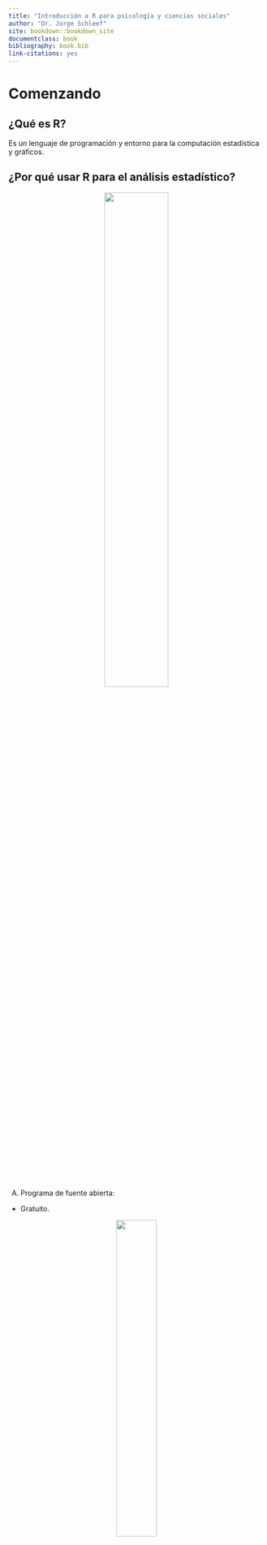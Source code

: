 --- 
title: "Introducción a R para psicología y ciencias sociales"
author: "Dr. Jorge Schleef"
site: bookdown::bookdown_site
documentclass: book
bibliography: book.bib
link-citations: yes
---

# Comenzando

## ¿Qué es R?

Es un lenguaje de programación y entorno para la computación estadística y gráficos.

## ¿Por qué usar R para el análisis estadístico?

<center>

![](C:\Users\jorge\Desktop\DOCENCIA\A. Taller Introducción a R para ciencias sociales y de la salud\SINTESIS BOOKDOWN\BOOKDOWN2\Ryears.png){width="50%"}

</center>

A.	Programa de fuente abierta:

-	Gratuito.

<center>

![](C:\Users\jorge\Desktop\DOCENCIA\A. Taller Introducción a R para ciencias sociales y de la salud\SINTESIS BOOKDOWN\BOOKDOWN2\stata.png){width="40%"}

</center>

-	Contribuciones que provienen alrededor de todo el mundo.

B. Cada vez el código de R es más accesible para público no especializado.

<center>

![](C:\Users\jorge\Desktop\DOCENCIA\A. Taller Introducción a R para ciencias sociales y de la salud\SINTESIS BOOKDOWN\BOOKDOWN2\oldcode.png){width="30%"}

</center>

C. Acceso a herramientas de análisis de datos altamente especializadas y actualizadas.

D. Automatiza tareas que demandan tiempo.

<center>

![](C:\Users\jorge\Desktop\DOCENCIA\A. Taller Introducción a R para ciencias sociales y de la salud\SINTESIS BOOKDOWN\BOOKDOWN2\tabla.png){width="80%"}

</center>

E. Competencia requerida en investigación.

F. Transparencia y reproductibilidad.

G. Permite hacer mucho más que análisis estadístico:

-	Escritura de libros, reportes y presentaciones.
-	Diseño de páginas web.
-	Programación de aplicaciones.

H. Existen múltiples recursos para aprender R de forma autodidacta.

## ¿Cómo descargar R?

R se puede descargar desde http://cran.r-project.org/bin/windows/base/. 

<center>

![](C:\Users\jorge\Desktop\DOCENCIA\A. Taller Introducción a R para ciencias sociales y de la salud\SINTESIS BOOKDOWN\BOOKDOWN2\rdownload.png){width="120%"}

</center>

## R base

<center>

![](C:\Users\jorge\Desktop\DOCENCIA\A. Taller Introducción a R para ciencias sociales y de la salud\SINTESIS BOOKDOWN\BOOKDOWN\r base.png){width="50%"}

</center>

Para facilitar el trabajo con R típicamente se utiliza un entorno de desarrollo integrado (*Integrated Development Environment*, IDE) denominado **Rstudio**.

## Rstudio

Descargar: 

https://posit.co/download/rstudio-desktop/

<center>

![](C:\Users\jorge\Desktop\DOCENCIA\A. Taller Introducción a R para ciencias sociales y de la salud\SINTESIS BOOKDOWN\BOOKDOWN2\rstudiodownload.png){width="100%"}

</center>

<center>

![](C:\Users\jorge\Desktop\DOCENCIA\A. Taller Introducción a R para ciencias sociales y de la salud\SINTESIS BOOKDOWN\BOOKDOWN2\interface.png){width="100%"}

</center>

## ¿Cómo funciona R?

La mayoría del trabajo con R abarca la aplicación de **funciones** sobre **objetos**.

### ¿Qué es un objeto?

Un **objeto** puede ser cualquier elemento que se ingresa y manipula dentro de R. 

Una secuencia de números del 1 al 10, los resultados de un modelo de regresión, o una base de datos con información de distintas personas en distintas variables se pueden considerar objetos en R.

Los objetos se definen la simbología **“<-”**, que se conoce como **operador de asignación**.

Por ejemplo, se puede asignar el resultado de sumar 2 + 2 a un objeto llamado suma.

```{r}
suma <- 2 + 2
```

El hecho de escribir nuevamente **suma** arrojará el contenido del objeto.

```{r}
suma
```

Los objetos también pueden ser elementos más complejos, como tablas, gráficos, o incluso modelos estadísticos.

El siguiente código asigna diferentes números a los objetos **a** y **b**, y luego asigna la correlación de Pearson entre ambos conjuntos de números a un nuevo objeto llamado **correlacion**.

```{r}
a <- c(1, 53, 69, 20, 67)
b <- c(2, 43, 89, 30, 50)

correlacion <- cor.test(x = a, y = b)
```

Escribir nuevamente el nombre del objeto **correlacion** devolverá la correlación de Pearson calculada con información adicional.

```{r}
correlacion
```

Los objetos también se pueden **actualizar**. Para agregar un nuevo número al objeto a simplemente se añade dentro de la secuencia (96).

```{r}
a <- c(1, 53, 69, 20, 67, 96)
```

### ¿Qué es una función?

Las funciones se refieren a procesos que transforman datos de entrada (input) en una salida (output).

En el caso anterior, **c()** es la función que permitió **“concatenar”** (o enlazar) los números 1, 53, 69, 20 y 67 dentro del objeto **a**. De la misma forma, la función **cor.test()** hizo varias tareas sobre los datos de entrada. Por un lado, calculó la correlación de Pearson entre ambos conjuntos de números, obtuvo los intervalos de confianza al 95% para la esa correlación, y además calculó el valor p asociado al coeficiente de correlación. ¡Todo esto con menos de una línea de código!

Tanto **c()** como **cor.test()** son funciones que vienen integradas al instalar R, de modo que forman parte de lo que se conoce como **R base**. No obstante, para realizar tareas más especializadas se necesitan **paquetes** (también llamados **librerías**) que agregan nuevas funciones a R. Estos paquetes descargables se almacenan en el **CRAN (Comprehensive R Archive Network)** dentro de https://www.r-project.org/. Una ventaja de utilizar paquetes del CRAN es que han sido **revisados por pares**, por lo que pueden ser citados en publicaciones científicas. Además, estos paquetes están sujetos a mantención y cuentan con un manual de referencia.

Lo que hacemos en ciencias sociales o de la salud en una sesión de R usual es cargar una “base de datos” (conjunto de datos organizados en filas y columnas), y aplicar funciones sobre columnas (variables) específicas para obtener resultados de interés, como tablas, gráficos, parámetros de modelos estadísticos, predicciones, entre otros.

El proceso descrito se resume en la siguiente figura:

<center>

![](C:\Users\jorge\Desktop\DOCENCIA\A. Taller Introducción a R para ciencias sociales y de la salud\SINTESIS BOOKDOWN\BOOKDOWN2\funcion.png){width="50%"}

</center>

En jerga de R, el hecho de aplicar una función se denomina “llamar” a esa función.

Si bien las funciones se pueden aplicar utilizando su configuración por defecto, generalmente es de interés controlar algunos parámetros de la función. Estos parámetros se conocen como **argumentos**, y se pueden pensar intuitivamente como “opciones” que permiten especificar con mayor precisión del resultado que se desea obtener. Por ejemplo, la función **cor.test()** entrega por defecto el coeficiente de correlación de Pearson, sin embargo, ¿qué ocurre si se necesita el coeficiente de correlación de Spearman? Para lograr esto se define el argumento **method**, solicitando explícitamente la correlación de Spearman.

```{r}
a <- c(1, 53, 69, 20, 67)
b <- c(2, 43, 89, 30, 50)

cor.test(x = a, y = b, method = "spearman")
```

Esto permite ilustrar cómo el ajuste de un argumento controla y modifica la salida de la función.

## Interfaz de Rstudio

La ventana de Rstudio se ve de la siguiente forma.

<center>

![](C:\Users\jorge\Desktop\DOCENCIA\A. Taller Introducción a R para ciencias sociales y de la salud\SINTESIS BOOKDOWN\BOOKDOWN2\pantallarstudio.png){width="110%"}

</center>

Hay cuatro secciones distintas con funcionalidades diferentes.

### Script

El script de R es básicamente una hoja donde puedes escribir todos los códigos que te interesa ejecutar y registrar. Por ejemplo, aquí primero escribí el código para crear un objeto llamado **algunos_numeros** que contiene un conjunto de números diferentes. Luego escribí el nombre del objeto generado (**algunos_numeros**) para que R muestre la información que contiene.

```{r}
algunos_numeros <- c(24, 13, 28, 14)
algunos_numeros 
```

Para ejecutar estos códigos solo se necesita seleccionarlos y presionar **Run**. Un atajo que suelo utilizar para correr el código es **ctrl + enter**.

Al correr el código notarás que los resultados no aparecen dentro del script, sino en una ventana diferente.

El símbolo **#** es una herramienta útil en el script. Todo lo que se encuentre a la derecha del **#** será leído como un comentario y no como código de R.

Puedes guardar un script en la carpeta que desees haciendo click en el símbolo de disquete.

### Consola

La ventana donde se muestran los resultados de ejecutar un código se denomina consola. Como puedes notar, al ejecutar el código de un script vuelve a aparecer en la consola. Esto evita confusiones respecto a la información de salida. Tal como se esperaba, correr el código del nombre del objeto arroja la información sobre los números que contiene.

### Entorno

Otro efecto colateral de haber corrido el código **algunos_numeros <- c(24, 13, 28, 14)**, es que ahora el objeto **algunos_numeros** pasará a ser almacenado en el **entorno**.

Esto permitirá que R recuerde el objeto y su contenido. Sin embargo, puedes eliminar los objetos del entorno presionando el símbolo de escoba. Al hacer esto, notarás que ejecutar el código algunos_numeros arrojará un error en la consola, ya que se ha “olvidado” dicho objeto. 

La información que no sea asignada a un objeto no será recordada de manera posterior durante la sesión de R. He ahí la diferencia entre los siguientes códigos:

```{r}
mean(algunos_numeros)

promedio_numeros <- mean(algunos_numeros)
```

La función **mean()** permite obtener el promedio de un conjunto de valores numéricos. En este caso, **mean(algunos_numeros)** entrega el promedio de los dígitos incluidos en **algunos_numeros**. El resultado aparece impreso en la consola de la manera usual.

Sin embargo, **promedio_numeros <- mean(algunos_numeros)** no entrega el promedio de los números. La razón es que este código solo asigna el promedio de **algunos_numeros** al objeto **promedio_numeros**, no pide a R que imprima el resultado del contenido del objeto. Para obtener esta información, se necesita escribir el nombre del objeto nuevamente.

```{r}
promedio_numeros
```

### Visor, gráficos y ayuda

En la sección de visor, gráficos y ayuda se pueden visualizar gráficos y también obtener información detallada sobre las funciones. 

Por ejemplo, la función **hist()** permite crear un histograma sobre los dígitos de **algunos_numeros**, el cual aparecerá en la pestaña **plots**.

Para obtener información adicional sobre el funcionamiento de **hist()**, se puede usar **?hist**. 

# Importación, edición y exportación de datos en R

## Directorio de trabajo

Para cargar archivos en R es muy importante conocer el **directorio de trabajo** que está utilizando Rstudio. El directorio de trabajo se refiere a la carpeta donde se encuentran los archivos que se manejarán en R. Cualquier archivo que se quiera cargar en R debe estar en el directorio de trabajo, y cualquier archivo exportado desde R se almacenará en el directorio de trabajo.

Para conocer el directorio de trabajo actual se usa **getwd()**:

```{r}
getwd()
```

Para **cambiar el directorio de trabajo** a otra carpeta se usa la función **setwd()**. Se debe procurar que los **/** de la dirección estén en la orientación correcta.

```{r}
setwd("C:/Users/jorge/Desktop/DOCENCIA/A. Taller Introducción a R para ciencias sociales y de la salud/SINTESIS BOOKDOWN/BOOKDOWN2")
```

**Nota:** Si guardan un script de R en una carpeta específica, cuando vuelvan a abrirlo directamente haciendo doble click sobre él, automáticamente se fijará esa carpeta como directorio de trabajo.

El directorio de trabajo por defecto se puede cambiar en **Global options** dentro de **Tools**.

<center>

![](C:\Users\jorge\Desktop\DOCENCIA\A. Taller Introducción a R para ciencias sociales y de la salud\SINTESIS BOOKDOWN\BOOKDOWN2\manual_wd.png){width="70%"}

</center>

## Importación de datos

### Importación de datos CSV con readr 

**readr** es una librería que permite importar datos separados por comas (**csv**) desde Excel. 

Para usar la librería **readr** se debe instalar primero usando la función **install.packages()**.

```{r}
# install.packages("readr")
```

Una vez instalada una librería, es necesario activarla usando **library()**.

```{r}
library(readr)
```

Se utilizará la función **read_csv()** de **readr** para importar la base de datos **datoscancercsv**. Esta se asigna al objeto llamado **datos**.

```{r}
setwd("C:/Users/jorge/Desktop/DOCENCIA/A. Taller Introducción a R para ciencias sociales y de la salud/SINTESIS BOOKDOWN/BOOKDOWN2")

datosCSV <- read_csv("datoscancercsv.csv")
```

Nota que: 

A. El nuevo objeto **datos** pasa a ser almacenado en el entorno.
B. Hacer click sobre el nombre del objeto permite acceder al **visor de datos**.

### Desactivar o remover librería

Una librería se puede desactivar del entorno actual utilizando la función **detach()**, o bien se puede desinstalar de R usando **remove.packages()**.

```{r}

# Desactiva readr

# detach("package:readr", unload = TRUE)

# Desinstala readr

# remove.packages("readr")

```

###	Importación de datos de Excel con readxl 

Para importar datos desde una hoja de Excel se puede usar la función **read_excel()** de la librería **readxl**.

```{r}
# install.packages("readxl")

library(readxl)

datosEXCEL <- read_excel("cyclingexcel.xlsx")
datosEXCEL
```

### Importación desde SPSS o Stata con haven

Para importar datos desde SPSS o Stata se pueden usar las funciones **read_sav()** o **read_dta()** de la librería **haven**, respectivamente.

```{r}

# install.packages("haven")

library(haven)
datosSPSS <- read_sav("datosspss.sav")
```

o

```{r}
datosSTATA <- read_dta("datosstata.dta")
datosSTATA
```

Una ventaja de trabajar con datos importados desde SPSS es que los **valores perdidos definidos por el usuario (ej. 999) se convertirán automáticamente al formato que utiliza R (.).**

## Edición de datos

La eliminación o modificación de datos específicos de una base de datos se puede hacer en otros programas antes de pasarla a R.

Para editar datos específicos dentro de R, se puede usar la librería **DataEditR**.

```{r}
# install.packages("DataEditR")

library(DataEditR)
```

La función **data_edit()** abrirá un editor de datos con la siguiente forma:

<center>

![](C:\Users\jorge\Desktop\DOCENCIA\A. Taller Introducción a R para ciencias sociales y de la salud\SINTESIS BOOKDOWN\BOOKDOWN2\edit1.png){width="100%"}

</center>

Para editar una base de datos existente, se debe aplicar la función **data_edit()** sobre el objeto que almacena esa base de datos. De la misma forma, se necesita asignar el resultado de la edición a un nuevo objeto para guardar los cambios realizados.

```{r}
# datosSPSSeditado <- data_edit(datosSPSS)
```

<center>

![](C:\Users\jorge\Desktop\DOCENCIA\A. Taller Introducción a R para ciencias sociales y de la salud\SINTESIS BOOKDOWN\BOOKDOWN2\edit2.png){width="100%"}

</center>

Para ilustrar el funcionamiento del editor, se cambiarán los datos de sexo de los sujetos 1, 4 y 7 por un **999**.

<center>

![](C:\Users\jorge\Desktop\DOCENCIA\A. Taller Introducción a R para ciencias sociales y de la salud\SINTESIS BOOKDOWN\BOOKDOWN2\edit3.png){width="100%"}

</center>

Para completar el cambio se debe presionar el símbolo de **sincronizado** y luego **done**.

Al revisar el visor de datos se puede chequear el cambio.

**Nota:** Este editor puede volverse lento cuando la base de datos es demasiado grande.

## Exportación de datos

Los siguientes códigos ilustran cómo exportar los datos desde R a otro formato:

-	Para exportar datos a formato **csv** se usa la función **write_csv()** de **readr**:

```{r}
write_csv(datosSTATA, file = "datosstata2.csv")
```

-	Para exportar datos a formato **xlsx** se usa la función **write_xlsx()** de **writexl**:

```{r}
# install.packages("writexl")
library(writexl)
write_xlsx(datosSTATA, path = "datosStata3")
```

- Para exportar datos a formato **sav (SPSS)** se usa la función **write_sav()** de **haven**:

```{r}
write_sav(datosSTATA,path = "datosStata4")
```

Los nuevos archivos se almacenarán por defecto en el directorio de trabajo.

<center>

![](C:\Users\jorge\Desktop\DOCENCIA\A. Taller Introducción a R para ciencias sociales y de la salud\SINTESIS BOOKDOWN\BOOKDOWN2\expo.png){width="100%"}

</center>

# Manejo de datos

## Introducción al tidyverse

<center>

![](C:\Users\jorge\Desktop\DOCENCIA\A. Taller Introducción a R para ciencias sociales y de la salud\SINTESIS BOOKDOWN\BOOKDOWN2\logotidy.png){width="40%"}

</center>

El término tidyverse hace referencia a una colección de paquetes de R que comparten una **filosofía de diseño**, una **gramática** y una **estructura** subyacentes.

El tidyverse entrega herramientas para llevar a cabo la mayor parte de tareas rutinarias de análisis de datos, desde la importación de una base de datos a R hasta la comunicación de resultados mediante reportes, pasando por la manipulación y visualización de los datos. 

<center>

![](C:\Users\jorge\Desktop\DOCENCIA\A. Taller Introducción a R para ciencias sociales y de la salud\SINTESIS BOOKDOWN\BOOKDOWN2\flujo.png){width="60%"}

</center>

La filosofía del tidyverse se fundamenta en cuatro principios:

**a.	Foco centrado en el humano:** El tidyverse busca facilitar el manejo de R en usuarios nuevos sin experiencia en programación. La memoria de trabajo es limitada y reducir la carga cognitiva ayudará aprendiz.

**b.	Consistencia:** Lo que se aprende sobre una función o paquete se puede aplicar en otro.

**c.	Compuesto:** Ayudar a resolver problemas complejos reduciéndolos a pequeñas piezas.

**d.	Inclusión:** El tidyverse es también la comunidad de personas que lo implementan.

### ¿Qué paquetes incluye el tidyverse?

Entre otros, se incluyen:

<center>

![](C:\Users\jorge\Desktop\DOCENCIA\A. Taller Introducción a R para ciencias sociales y de la salud\SINTESIS BOOKDOWN\BOOKDOWN2\packages.png){width="40%"}

</center>

## El paquete dplyr

El paquete **dplyr** contiene funciones para manejar y transformar datos. **dplyr** se basa en una **gramática de la manipulación de datos**, donde cada función se puede pensar como un **verbo** que actúa sobre un objeto (dataset).

```{r}
library(dplyr)
```

Al activar la librería **dplyr**, se sobrescriben algunas funciones de R base u otras librerías. Esto se denomina **enmascaramiento**. Por ejemplo, dplyr contiene una función **select()** que no opera de la misma forma que la función **select()** de R base. Para especificar el uso de una función basada en un paquete específico se utiliza la expresión **nombre_del_paquete::**. Por ejemplo, **dplyr:: select()** o **stats:: select()**. Las funciones de R base usan el paquete **stats**.

La mayoría de las tareas de manejo de datos se pueden realizar con cinco verbos de **dplyr**:

- **filter()** selecciona observaciones (casos) según sus valores de una o más variables.
-	**arrange()** reordena las filas.
-	**select()** selecciona variables por su nombre.
-	**mutate()** crea nuevas variables a partir de variables existentes.
-	**summarize()** colapsa valores en un único resumen.

Los verbos de dplyr tienen en común que:

-	El primer argumento es un dataframe (la “base datos” que se carga en Rstudio).
-	El siguiente argumento describe lo que se hará con los datos usando los nombres de las variables sin comillas.
-	El resultado es un nuevo dataframe.

Los verbos de dplyr toman como input un dataset sobre el cual se aplican las operaciones especificadas, de manera que se obtiene un nuevo dataset. **Las funciones de dplyr nunca modifican el dataset de input**. Por lo tanto, para guardar el resultado de utilizar un verbo de dplyr, se necesita asignar este resultado a un nuevo objeto con el operador de asignación (**<-**).

### Datos de ejemplo

Para ilustrar la implementación de los verbos de dplyr se utilizará el dataset **datosspss.sav**. El libro de códigos se encuentra en el excel **codigos.xlsx**.

```{r}
library(readxl)
codigos <- read_xlsx("codigos.xlsx")
print(codigos, n = 30)
```

Se activa **haven** y se importan los datos.

```{r}
library(haven)

datosSPSS <- read_sav("datosspss.sav")
```

### filter()

Permite crear subconjuntos de filas (casos) según los valores de columnas (variables). 

El primer argumento es el nombre del dataframe. El segundo y tercer argumento son expresiones que filtran el dataset.

El filtrado se realiza usando operadores lógicos: 

-	">"
-	">="
-	"<"
-	"<=" 
-	"== (igual)"
-	"!= (no es igual)".

Se seleccionan únicamente individuos de bajo nivel socioeconómico.

```{r}
filter(datosSPSS, NSE == "Bajo")
```

Se pueden combinar condiciones de filtrado utilizando **operadores Booleanos**: 

-	& significa y.
-	| significa o.

Se seleccionan individuos hombres y de bajo nivel socioeconómico.

```{r}
filter(datosSPSS, sexo == 1 & NSE == "Bajo")
```

Se seleccionan individuos que no sean de nivel socioeconómico medio o con edad mayor a 60 años.

```{r}
filter(datosSPSS, NSE != "Medio" | edad > 60)
```

También se puede filtrar por una **serie de valores específicos** usando el operador **%in%**. El formato es variable **%in% c(valores específicos)**.

Se seleccionan casos con edad de 18, 21 y 25 años.

```{r}
filter(datosSPSS, edad %in% c(18, 21, 25))
```

Se puede filtrar por valores mínimos, máximos y otros criterios numéricos.

Se filtran casos que tienen el puntaje mínimo en el primer ítem de depresión (1).

```{r}
filter(datosSPSS, depre1 == min(depre1))
```

La variable **depre4** tiene datos perdidos (codificados en R como **NA**). Para seleccionar los casos con datos perdidos se utiliza la función **is.na()**.

```{r}
filter(datosSPSS, is.na(depre4))
```

Por el contrario, para seleccionar todos los casos que no son **NA** de **depre4** se utiliza **!is.na()**.

```{r}
filter(datosSPSS, !is.na(depre4))
```

Para remover todos los casos con datos perdidos de un dataset se utiliza **complete.cases()**.

```{r}
filter(datosSPSS, complete.cases(datosSPSS))
```

### slice()

La función **slice()** permite seleccionar filas especificando su posición.

Se puede especificar una fila con su número de fila, o un rango de filas desde un número específico a otro número específico usando el formato **A:B**.

Se selecciona el individuo de la fila 9.

```{r}
slice(datosSPSS, 9)
```
 
Se seleccionan los individuos desde la fila 3 a la fila 8.

```{r}
slice(datosSPSS, 3:8)
```
 
Se puede utilizar **slice_min()** o **slice_max()** para obtener las observaciones superiores o inferiores según una variable y porcentaje que se necesita ver.

Se selecciona el 10% de las personas más jóvenes y el 20% de las personas de mayor edad.

```{r}
slice_min(datosSPSS, edad, prop = 0.10)
 
slice_max(datosSPSS, edad, prop = 0.20)
```

También se puede usar **slice_sample()** para obtener una muestra aleatoria de un conjunto de datos.

Se seleccionan 15 participantes al azar con reposición.

```{r}
slice_sample(datosSPSS, n = 15, replace = FALSE)
```

### select()

La función **select()** permite crear subconjuntos de columnas (variables) específicas de un dataset. Las columnas se ordenan según su ingreso a **select()**.

Se seleccionan únicamente las variables nivel socioeconómico, felicidad y satisfacción con la vida.

```{r}
select(datosSPSS, NSE, felicidad, satis_vida)
```
 
Se pueden seleccionar secuencias de columnas que están seguidas en el dataset.

Se seleccionan todas las columnas desde el primer al cuarto ítem de depresión y la felicidad.

```{r}
select(datosSPSS, depre1:depre4, felicidad)
```
 
Otra opción es seleccionar todas menos alguna(s) columna. Esto se logra agregando el signo menos **(-)** antes de nombrar la columna(s).

Se seleccionan todas las variables menos la **edad**.

```{r}
select(datosSPSS, -edad)
```

Se seleccionan todas las variables menos los primeros ítems de ansiedad y depresión.

```{r}
select(datosSPSS, -c(ansiedad1, depre1))
```
 
Se seleccionan todas menos las variables que están entre **sexo** y **región**.

```{r}
select(datosSPSS, -c(sexo:region))
```
 
**select()** se puede complementar con funciones de ayuda:

-	**starts_with(“abc”)**

Empareja nombres que comienzan con **“abc”**.

-	**ends_with(“xyz”)**

Empareja nombres que terminan con **“xyz”**.

-	**contains(“ijk”)**

Empareja nombres que contienen **“ijk”**.

-	**num_range(“x”, 1:3)**

Empareja **x1**, **x2** y **x3**.

Se seleccionan todas las variables que comienzan con **“sustan”**.

```{r}
select(datosSPSS, starts_with("sustan"))
```
 
Se seleccionan las variables que terminan con **“2”**.

```{r}
select(datosSPSS, ends_with("2"))
```
 
Se seleccionan variables que contienen **“da”**.

```{r}
select(datosSPSS, contains("da"))
```
 
Se seleccionan la variable **sexo** y las variables desde **depre1** a **depre3**.

```{r}
select(datosSPSS, sexo, num_range("depre", 1:3))
```
 
Se borran todas las variables que contengan **“ansiedad”**.

```{r}
select(datosSPSS, -contains("ansiedad"))
```
 
Seleccionar las variables **sexo** y desde el segundo hasta el cuarto ítem de depresión.

```{r}
select(datosSPSS, sexo, num_range("depre", 2:4))
```
 
Se remueven todas las variables que terminan con **o**.

```{r}
select(datosSPSS, -ends_with("o"))
```

### arrange()

La función **arrange()** permite ordenar las filas (casos) de una o más columnas (variables). Por defecto, las filas se ordenan de manera **creciente**.

Se ordenan los datos por edad de menor a mayor edad.

```{r}
arrange(datosSPSS, edad)
```

Las filas de una columna se ordenan de manera decreciente con **desc()**.

```{r}
arrange(datosSPSS, desc(edad))
```

Los valores perdidos (**NA**) siempre se ubican al final, independientemente de si el orden es creciente o decreciente.

### relocate()

**relocate()** permite cambiar la posición de las columnas con el formato **relocate(datos, variable, nueva ubicación)**.

La nueva ubicación se especifica con los argumentos **.before =** o **.after =**, indicando antes o después de qué columnas se quiere ubicar la variable.

Se mueve la variable **ansiedad2** después de **ID**.

```{r}
relocate(datosSPSS, ansiedad2, .after = ID)
```

Si no se especifica una ubicación, la variable se mueve por defecto al inicio del dataset.

```{r}
relocate(datosSPSS, edad)
```

### rename()

**rename()** permite cambiar el nombre de una o más columnas.

Se cambia el nombre de NSE a Nsocioeconomico.

```{r}
rename(datosSPSS, Nsocioeconomico = NSE)
```

### mutate()

Sirve para crear nuevas columnas (variables) de acuerdo a columnas existentes.

Se crea la variable **depresion_total** como el promedio de los cuatro ítems de depresión.

```{r}
mutate(datosSPSS, depresion_total = (depre1 + depre2 + depre3 + depre4)/4)
```

También se pueden remover variables usando **mutate()**.

Se remueve la variable **sexo**.

```{r}
mutate(datosSPSS, sexo = NULL)
```

Se puede usar **mutate()** para crear una variable con el promedio de una columna.

Se crea la variable **Pestres** con el promedio de estrés de la muestra.

```{r}
mutate(datosSPSS, Pdepre4 = mean(depre4))
```

Sin embargo, la columna solo contiene **NA**. Esto se puede visualizar de mejor forma asignando el resultado de mutate a un nuevo objeto y examinándolo con el visor de datos.

```{r}
datos_ejemplo <- mutate(datosSPSS, Pdepre4 = mean(depre4))

# Revisar visor de datos
```

Por defecto, **mutate()** agrega las nuevas columnas al final del dataset. Esto se puede modificar usando los argumentos **.after =** y **.before =** .

Se crea **Pdepre4** y se ubica inmediatamente después de **edad**.

```{r}
mutate(datosSPSS, Pdepre = mean(depre4, na.rm = TRUE), .after = edad)      
```

Se pueden aplicar operaciones a múltiples columnas usando **across()**.

Se transforman simultáneamente los puntajes de felicidad y satisfacción con la vida a puntajes z utilizando la función **scale()**.

```{r}
mutate(datosSPSS, across(c(felicidad, satis_vida), scale))
```

#### Recodificación con mutate()

Con **mutate()** se puede reemplazar uno o más valores de una variable por otro valor específico utilizando **replace()**.

Se reemplazan los valores iguales a 2 en **ansiedad1** y **ansiedad2** por **999**.

```{r}
datosSPSS %>% mutate(ansiedad1 = replace(ansiedad1, ansiedad1 == 2, 999),
                     ansiedad2 = replace(ansiedad2, ansiedad2 == 2, 999))
```

Para recodificar una variable valor por valor se puede usar **case_when()** en complemento con **mutate()**. Se ilustra esto creando antes una nueva variable (actfisica), que indica la cantidad de días en la semana que las personas realizan actividad física (0 a 7).

```{r}
datosSPSS$actfisica <- sample(0:7, 1000, replace = TRUE)
```

**Nota:** la función **sample()** crea una secuencia de números en el rango especificado dentro del primer argumento (0 a 7), del tamaño especificado en el segundo argumento (1000 números). El argumento **replace = TRUE** permite que los números se puedan repetir para alcanzar el valor de 1000.

Se usa **case_when()** para recodificar actfisica de manera que el puntaje más bajo sea el 1 en lugar de 0.

```{r}
datosSPSS %>% mutate(actfisica = case_when(actfisica == 0 ~ 1,
                                           actfisica == 1 ~ 2,
                                           actfisica == 2 ~ 3,
                                           actfisica == 3 ~ 4,
                                           actfisica == 5 ~ 6,
                                           actfisica == 6 ~ 7,
                                           actfisica == 7 ~ 8))
```

Al asignar el resultado a un nuevo objeto **A**, se observa que ahora el rango de valores de actfisica va de 1 a 8 (en lugar de 0 a 7).

La función **case_when()** también es útil para recodificar variables cualitativas.

Se cambian los valores de sexo a femenino y masculino.

```{r}
datosSPSS %>% mutate(sexo = case_when(sexo == 1 ~ "Masculino",
                                      sexo == 2 ~ "Femenino"))
```

Para discretizar una variable cuantitativa en categorías, es útil combinar **mutate()** con la función **ifelse()**.

Se crea la variable **categorías_edad** que divide la edad en tres categorías.

-	La categoría 1 incluye casos con edad igual o menor a 30 años.
-	La categoría 2 incluye casos con edades mayores a 30 e iguales o menores a 40 años.
-	La categoría 3 incluye casos con edades mayores a 40 años.

```{r}
datosSPSS %>% mutate(categorias_edad = ifelse(edad <= 30, 1,
                                       ifelse(edad > 30 & edad <= 40, 2,
                                                                    3)))
```

### transmute()

**transmute()** es igual que **mutate()** a excepción de que solo retiene las columnas generadas, eliminando las originales.

Se crea un puntaje total de depresión como la sumatoria de los cuatro ítems desde **depre1** a **depre4**, eliminando los ítems originales.

```{r}
transmute(datosSPSS, depre_tot = depre1 + depre2 + depre3 + depre4)
```

### distinct()

La función **distinct()** permite ver las filas únicas en un dataset (valores únicos de una variable).

Se muestran los valores observados del primer ítem de ansiedad.

```{r}
distinct(datosSPSS, ansiedad1)
```

## Combinación de operaciones con el operador pipe (%>%)

El operador **%>%** permite combinar distintas operaciones simultáneamente. 

**%>%** toma el objeto a la izquierda y lo pasa como el primer argumento de la función especificada a la derecha.

Se crea un dataset donde primero se filtran solo hombres que consumen alcohol. Luego se seleccionan las variables de depresión y ansiedad y estrés. Finalmente, se crea un puntaje total para depresión y ansiedad, respectivamente.


```{r}
datosSPSS %>% filter(sexo == 1 & sustan1 == 1) %>% 
              select(depre1, depre2, depre3, depre4, ansiedad1, ansiedad2) %>% 
              mutate(total_depresion = (depre1 + depre2 + depre3 + depre4),
                     total_ansiedad = (ansiedad1 + ansiedad2))
```

### group_by()

Los verbos de dplyr se pueden usar en conjunto con **group_by()**, haciendo que cada función opere sobre cada grupo individual por separado en lugar del dataset completo.

Por sí sola, la función **group_by()** no es muy útil, sin embargo, lo es al complementarla con otros verbos.

#### Resúmenes agrupados: group_by() con summarize()

La función **group_by()** permite obtener estadísticos agrupados al complementarla con **summarize()**.

**summarize()** por sí sola permite calcular el promedio de edad de la muestra completa.

```{r}
summarize(datosSPSS, Medad = mean(edad))
```

Al usar **group_by()** primero, se divide el dataset según los grupos de una variable. Así, las funciones (ej. **mean()**) se aplican sobre cada grupo separado, entregando estadísticos agrupados.

Se calculan los promedios de edad según los grupos de nivel socioeconómico.

```{r}
datosSPSS %>% group_by(NSE) %>% 
              summarize(Medad = mean(edad))
```

Al calcular los promedios y desviaciones estándar grupales de **depre4**, se obtiene **NA** debido a que hay datos perdidos en algunos grupos.

```{r}
datosSPSS %>% group_by(NSE) %>% 
              summarize(Mdepre4 = mean(depre4),
                        DEdepre4 = sd(depre4))
```

Para resolver el problema se remueven los datos perdidos del cálculo de la función con el argumento **na.rm = TRUE**.

```{r}
datosSPSS %>% group_by(NSE) %>% 
              summarize(Mdepre4 = mean(depre4, na.rm = TRUE),
                        DEdepre4 = sd(depre4, na.rm = TRUE))
```

Se puede obtener el conteo de los casos con o sin **NA** utilizando **sum(is.na(x))**.

Número de casos con datos perdidos y no perdidos en **depre4** según nivel socioeconómico.

```{r}
datosSPSS %>% group_by(NSE) %>% 
              summarize(Nperdido = sum(is.na(depre4)),
                        Nnoperdido = sum(!is.na(depre4)))
```

Se puede obtener un conteo simple del número de filas (casos) por grupo con **n()**.

```{r}
datosSPSS %>% group_by(NSE) %>% 
              summarize(conteo = n())
```

También se puede agrupar por múltiples variables, donde cada resumen aplica para un nivel de la agrupación.
Se calculan los promedios y desviaciones estándar grupales según sexo y nivel socioeconómico.

```{r}
datosSPSS %>% group_by(sexo, NSE) %>% 
              summarize(Mdepre4 = mean(depre4, na.rm = TRUE),
                        DEdepre4 = sd(depre4, na.rm = TRUE))
```

Se calcula el conteo de filas (casos) por sexo y nivel socioeconómico.

```{r}
datosSPSS %>% group_by(sexo, NSE) %>% 
              summarize(conteo = n())
```

Se puede remover el agrupamiento con la función **ungroup()**.

```{r}
datosSPSS %>% group_by(sexo, NSE) %>%
              ungroup() %>% 
              summarize(conteo = n())
```

#### Mutaciones agrupadas: group_by() con mutate()

La combinación de **group_by()** con **mutate()** permite hacer que los resúmenes formen parte del dataset original.

Se quiere agregar el promedio grupal de **ansiedad1** según el nivel socioeconómico como una nueva columna (**MGansiedad1**).

```{r}
datosSPSS %>% group_by(NSE) %>% 
              mutate(MGansiedad1 = mean(ansiedad1, na.rm = TRUE)) %>% 
              ungroup()

```

#### Filtros agrupados: group_by() con filter()

La combinación de **group_by()** con **filter()** permite filtrar casos según características grupales.
Se seleccionan individuos de regiones que tienen un promedio menor que 1 en el primer ítem de depresión o mayor a 2.6 en el primer ítem de ansiedad.

```{r}
datosSPSS %>% group_by(region) %>% 
              filter(mean(depre1) < 1 | mean(ansiedad1) > 2.7)
```

Se corrobora que los grupos de regiones cumplen con las condiciones de filtrado (promedio de **depre1 < 1** o **ansiedad1 > 2.7**).

```{r}
datosSPSS %>% group_by(region) %>% 
              summarize(Mdepre1 = mean(depre1),
                        Mansiedad1 = mean(ansiedad1))
```

Se seleccionan casos con puntajes mayores al promedio de **ansiedad1** de su respectivo grupo de región.

```{r}
datosSPSS %>% group_by(region) %>% 
              filter(ansiedad1 > mean(ansiedad1))
```

Se filtran casos de según combinaciones de sexo y nivel socioeconómico que cuentan con menos 30 casos.

```{r}
datosSPSS %>% group_by(NSE, sexo) %>%  
              filter(n() < 30)
```

Se corrobora que estas combinaciones de sexo y nivel socioeconómico son aquellas que muestran un número de casos inferior a 30.

```{r}
datosSPSS %>% group_by(NSE, sexo) %>%  
              summarize(N = n())
```

Se filtran casos de según combinaciones de sexo y nivel socioeconómico que cuentan con menos 30 casos, y que además son mujeres.

```{r}
datosSPSS %>% group_by(NSE, sexo) %>%  
              filter(n() < 30, sexo == 2)
```

# Estadística descriptiva

## Datos de ejemplo: Titanic

Se carga el **tidyverse**, y los datos **titanic_train** del paquete **titanic**.

```{r}

# se requiere tener instalado el paquete titanic
# install.packages("titanic")

library(tidyverse)
data(titanic_train, package = "titanic")

# Unidad de análisis: Pasajeros del Titanic

# Variables: 
# PassengerId – Número único de cada pasajero.
# Survived – Un entero que denota supervivencia (1 = Sobrevivió, 0 = Murió).
# Pclass – Si un pasajero estaba en primera, segunda o tercera clase.
# Name – Vector de caracteres de los nombres de pasajeros.
# Sex – Vector de caracteres con “male” y “female”.
# Age – Edad del pasajero.
# SibSp – El número combinado de hermanos y esposas a bordo.
# Parch – Número combinado de padres y niños a bordo.
# Ticket – Vector de caracteres con el número de ticket de cada pasajero.
# Fare – La cantidad de dinero que cada pasajero pagó por su ticket.
# Cabin – Vector de caracteres del número de cabina de cada pasajero.
# Embarked – Un vector de caracteres que indica el origen del pasajero.
```

Se asignan los datos **titanic_train** como **tibble** al objeto **titanicTib**.

```{r}
titanicTib <- as_tibble(titanic_train)
titanicTib
```

## Estadísticos descriptivos para variables cuantitativas

Se puede usar la función **summary()** sobre una variable cuantitativa para un resumen rápido.

```{r}
summary(titanicTib$Fare)
```

La función **describe()** de la librería **psych** entrega más estadísticos descriptivos, donde el argumento **na.rm** controla si se remueven los datos perdidos (por defecto es **TRUE**). Además, el argumento **IQR = TRUE** permite obtener el rango intercuartílico.

```{r}
library(psych)
describe(titanicTib$Fare, IQR = TRUE)
```

Se obtiene:

-	Número de casos (**n**) con datos en la variable.
-	Promedio (**mean**).
-	Desviación estándar (**sd**).
-	Media recortada (**trimmed**).
-	Desviación absoluta de la mediana (**mad**).
-	Mínimo (**min**).
-	Máximo (**max**).
-	Rango (**range**).
-	Asimetría (**skew**).
-	Curtosis (**kurtosis**).
-	Error estándar (**se**).
-	Rango intercuartílico (**IQR**).

Para cambiar el **número de dígitos reportados** se puede guardar el resultado de **describe()** en un objeto y cambiar el número con el argumento **digits**.

```{r}
desc <- describe(titanicTib$Fare)
print(desc, digits = 4)
```

## Estadísticos descriptivos agrupados para variables cuantitativas

La función **describeBy()** describe una variable cuantitativa dentro de cada categoría de una variable de agrupación.

```{r}
describeBy(titanicTib$Fare, titanicTib$Pclass, IQR = TRUE)
```

## Estadísticos descriptivos para una variable cualitativa

La función **freq()** de la librería **summarytools** crea una tabla con las frecuencias absolutas y relativas de una variable cualitativa.

```{r}
library(summarytools)
freq(titanicTib$Pclass)
```

La tabla se puede ordenar según las frecuencias con el argumento **order = “freq”**.

```{r}
freq(titanicTib$Pclass, order = "freq")
```

Los siguientes argumentos modifican la información que entrega la tabla:

- **report.nas** controla si se agrega una fila sobre las frecuencias de los datos perdidos.
- **totals** controla si se agrega la fila con el total de frecuencias absolutas.
-	**cumul** controla si se agrega una columna con los porcentajes acumulados.
-	**headings** controla si se agrega información general sobre la tabla.

```{r}
freq(titanicTib$Pclass, order = "freq",
                        report.nas = FALSE,
                        totals = FALSE,
                        cumul = FALSE,
                        headings = FALSE)
```

## Tabla de contingencia para dos variables cualitativas

La función **ctable()** de **summarytools** entrega una tabla de contingencia. La variable de las filas se define con el argumento **x**, y la variable de las columnas se define con el argumento **y**. Los porcentajes por fila o columna se controlan con el argumento **prop** (**“r”** por **fila**, **“c”** por **columna**, y **“t”** por **totales**). 

La función **ctable()** requiere las variables estén definidas como cualitativas (factores o caracteres).

```{r}

titanicTib$Sex <- as.factor(titanicTib$Sex)
titanicTib$Pclass <- as.factor(titanicTib$Pclass)

ctable(x = titanicTib$Sex, 
       y = titanicTib$Pclass,
       prop = "r",
       headings = FALSE)
```

Se puede agregar una **prueba de chi-cuadrado** con el argumento **chisq**.

```{r}
ctable(x = titanicTib$Sex, 
       y = titanicTib$Pclass,
       prop = "r",
       headings = FALSE,
       chisq = TRUE)
```

# Estructuras de datos y funciones básicas de R

## Tipos de datos

R permite manejar diferentes tipos de datos:

-	**Double/Numeric:** Doble/Numérico.
-	**Integer:** Entero.
-	**Character:** Carácter.
-	**Logical:** Lógico.
-	**Complex:** Complejo.
-	**Raw:** Bruto.

En R, los datos se almacenan en diferentes estructuras, que típicamente son vectores atómicos, listas, matrices o dataframes.

## Vectores atómicos

Los vectores atómicos son vectores que almacenan datos de manera unidimensional.

<center>

![](C:\Users\jorge\Desktop\DOCENCIA\A. Taller Introducción a R para ciencias sociales y de la salud\SINTESIS BOOKDOWN\BOOKDOWN2\vector.png){width="30%"}

</center>

Cada vector atómico puede guardar **solo un tipo de dato**.

Se pueden crear con la función **c()** que permite **“concatenar”** diferentes datos.

```{r}
conjunto <- c(1, 2, 3, 4, 5, 6)
conjunto
```

La función **c()** también permite combinar vectores en un nuevo vector.

```{r}
masnumeros <- c(100, 140, 88, 40)
masnumeros
c(conjunto, masnumeros)
```

El nuevo vector combina, en orden, los vectores **conjunto** y **masnumeros**.

La función **is.vector()** permite probar si un objeto es un vector. Esta arroja **TRUE** si el objeto corresponde a un vector, y **FALSE** si no lo es.

```{r}
is.vector(conjunto)
```

Para determinar el número de valores en el vector se usa la función **length()**.

```{r}
conjunto
length(conjunto)
```

El número de elementos en el conjunto es **6**, lo que corresponde al **tamaño del vector**.

Los vectores atómicos pueden ser valores singulares (vector de tamaño 1). Estos se suelen llamar **escalares**.

```{r}
conjunto <- 10
conjunto
```

Los vectores atómicos se clasifican según el **tipo de dato** que almacenan.

### Vectores dobles/numéricos

Los vectores dobles (**double**), también referidos como vectores numéricos (**numeric**), almacenan números positivos o negativos, con o sin decimales.

La función **typeof()** sobre un vector atómico informa el tipo de dato que lo compone.

```{r}
typeof(conjunto)
```

Los vectores numéricos se pueden usar en operaciones matemáticas también llamadas **operaciones vectorizadas**.

```{r}
x <- c(1, 2, 3)
x
x + 10
y <- c(10, 20, 30)
y
y * 10
y - x
```

Cada operación (suma y multiplicación) se aplicó a cada elemento de los vectores, entregando un vector del mismo tamaño que el original.

Cuando los vectores involucrados son de tamaño diferente, R **recicla** el vector más pequeño hasta obtener el tamaño del vector más grande. Al realizar **x * 10**, **x** funcionó como un vector de tamaño 3, aunque 10 era un vector de tamaño 1.

Implícitamente, R **recicló el 10** para crear un vector de “dieces”. Dicho de otra forma, cuando R calcula **x * 10**, en realidad calcula **x * c(10, 10, 10)**.

Si un vector más corto no se puede dividir en el tamaño del vector más grande, R aplica **reciclado** entregando una advertencia:

```{r}
z <- c(1, 2, 3, 4)
x <- c(0, 10, 100)
z * x
```

#### Secuencias de números

El operador de doble punto **“:”** crea secuencias regulares de números, comenzando desde el número especificado a la izquierda del operador, hasta llegar al número a la derecha del operador. Si los dos números de la secuencia son enteros, la secuencia generada será de enteros.

```{r}
numeros <- 1:10
numeros
```

Si algún número de la secuencia es decimal, la secuencia generada será numérica.

```{r}
numeros <- 1.3:10
numeros
```

Otra manera de obtener una secuencia es con la función **seq()**, que permite establecer la cantidad de incremento o reducción de un número al siguiente:

```{r}
seq(1, 10, by = 0.5)

seq(25, -2, by = -2)
```

El argumento **length.out** permite especificar el tamaño de la secuencia, y entrega valores igualmente espaciados desde un número al siguiente.

```{r}
seq(1, 100, length.out = 10)
```

#### Réplicas

La función **rep()** permite replicar valores específicos. El primer argumento es el **número a replicar**, y el segundo argumento (**times**) es el número de réplicas.

```{r}
rep(3, times = 10)
```

También se puede usar **rep()** sobre vectores.

```{r}
rep(c(1, 2, 3), times = 10)
z <- c(3, 6, 9)
rep(z, times = 3)
```

Al usar **rep()** sobre vectores, la salida repite la secuencia completa. Esto se puede evitar utilizando el argumento **each** en vez de **times**.

```{r}
rep(c(1:2), each = 2)

rep(c(1:2), each = 2, times = 2)
```

#### Redondeo

Los valores decimales de una variable numérica se pueden redondear al entero más cercano con la función **round()**.

```{r}
numeros <- sample(0.2:9.33, 10, replace = FALSE)
numeros

numeros <- round(numeros)
numeros
```

### Vectores enteros

Los vectores enteros (**integer**) almacenan números sin decimales.

Para crear un vector entero se escribe el nombre de cada número seguido por una **L**.

```{r}
int <- c(-1L, 2L, 4L)
int

typeof(int)
```

Los números enteros sin la **L** se guarda como **double/numeric**.

### Vectores de caracteres

Un vector de caracteres almacena piezas de texto llamadas como cadenas (**strings**).

Se crea escribiendo los caracteres entre comillas:

```{r}
texto <- c("buen", "dia")
texto

typeof(texto)
```

Una **cadena** puede contener **letras, números o mezclas de letras con números o símbolos**.

Tanto **“1”** como **“uno”** son **cuerdas de carácter**.

Los vectores de caracteres también se pueden crear con la función **c()**.

```{r}
nombre <- c("Jorge", "Schleef")
nombre

class(nombre)

length(nombre)
```

#### Función paste()

La función **paste()** sirve para combinar los elementos de un vector de caracteres, transformándolos en un vector de tamaño 1.

El argumento **collapse** controla el carácter que separa las cadenas que componen el vector inicial.

```{r}
nombre <- c("Mi", "Nombre", "Es", "Jorge", "Schleef")

paste(nombre, collapse = "")

paste(nombre, collapse = "-")
```

#### Nombres

La función **names()** permite ver los nombres asignados a los elementos de un vector atómico:

```{r}
numeros <- 1:6
numeros

names(numeros)
```

El mensaje **NULL** indica que el objeto **numeros** no tiene nombres asignados.

Se pueden agregar nombres como un **vector de caracteres** para cada elemento del objeto.

```{r}
names(numeros) <- c("uno", "dos", "tres", "cuatro", "cinco", "seis")
numeros
```

Al revisar el vector, R muestra los nombres de los elementos del objeto. Sin embargo, los nombres no cambiarán los valores reales del vector.

```{r}
numeros + 1
```

La función **names()** también permite **cambiar** o **eliminar** los nombres de un vector.

```{r}
names(numeros) <- c("one", "two", "three", "four", "five", "six")

names(numeros) <- NULL
numeros
```

### Vectores lógicos

Los vectores lógicos pueden adoptar dos valores: **TRUE** (o **T**) o **FALSE** (o **F**).

Usualmente se producen usando operadores lógicos:

- mayor que (>).
-	menor que (<). 
-	mayor o igual que (>=).
-	menor o igual que (<=).
-	igual (==).
-	no es igual (!=).

```{r}
z <- 1:10

# Evalúa si un elemento de z es mayor que 7

z > 7

# Evalúa si un elemento de z es diferente de 5

z != 5
```

R asume que **TRUE = 1** y **FALSE = 0**, de manera que se pueden usar operaciones matemáticas sobre vectores lógicos.

```{r}
x <- seq(0, 100, by = 5)

# Sumatoria de elementos de x que cumple condiciones específicas

sum(x >= 30)

sum(x == 55)

sum(x != 30)
```

- 15 elementos (números) en el vector x son mayores o iguales que 30.
- 1 elemento (número) en el vector x es igual a 55.
- 20 elementos (números) en el vector x no son iguales a 30.

#### Operadores booleanos

Los operadores booleanos permiten hacer diferentes pruebas lógicas. 

El operador booleano **&** significa **y**, mientras que **|** significa **o**.

Los operadores booleanos se usan entre **dos pruebas lógicas**.

```{r}
a <- c(1, 2 ,3)
b <- c(1, 2 ,3)
c <- c(1, 2, 4)
a == b
b == c
a == b & b == c
```

El resultado es un conjunto de elementos lógicos para la comparación de los elementos de **cada vector en orden**.

#### Funciones all() y any()

Cuando se aplica a un vector lógico:

- La función **all()** arroja **TRUE** si todos los elementos del vector lógico son **TRUE**, y arroja **FALSE** en caso contrario.
- La función **any()** arroja **TRUE** si algún elemento del vector lógico es **TRUE**, y arroja **FALSE** en caso contrario.

```{r}
x <- 10:100
x

all(x == 10)

any(x == 10)

all(x >= 10)

any(x >= 10)
```

#### Coerción implícita

Al combinar dos vectores atómicos de diferente tipo en un único vector, R usa **coerción** para que todos los elementos en el vector resultante sean de la misma clase, debido a que todos los elementos de un vector atómico deben ser del **mismo tipo**.

a. Al combinar un **objeto numérico** y un **objeto de caracter** se crea un **vector de carácter**, donde los números se representan como cadenas.

```{r}
x <- c(1, 2, "a")
x

class(x)
```

b. Al combinar un **objeto numérico** con un **objeto lógico** se crea un **vector numérico** donde **TRUE = 1** y **FALSE = 0**.

```{r}
x <- c(1, 2, TRUE)
x

class(x)
```

c. Al combinar un **objeto numérico** con un **objeto entero** se crea un **vector numérico**.

```{r}
x <- c(1, 2, 10L)
x

class(x)
```

d. Al combinar un **objeto de carácter** con un **objeto lógico** se crea un **vector de carácter**, donde **TRUE** y **FALSE** se representan con **cadenas**.

```{r}
x <- c("a", "b", TRUE, FALSE)
x

class(x)
```

#### Coerción explícita

Se puede hacer que los vectores cambien de tipo explícitamente usando las funciones **as.numeric**, **as.integer**, **as.character** y **as.logical**, que convierten vectores a una clase determinada.

```{r}
x <- 1:10

class(x)

as.numeric(x)
as.character(x)
as.logical(x)
```

Cuando se transforma un vector a vector lógico, R convierte el **1** y todos los números mayores a 1 en **TRUE**.

Cuando R no puede averiguar cómo coaccionar un vector, se producen NA (valores perdidos) con un mensaje de alerta.

```{r}
x <- c("a", "b", "c")
x

class(x)

as.numeric(x)
as.integer(x)
as.logical(x)
```

## Listas

Las listas son un tipo de vector que puede **contener objetos de diferente clase** (ej. vectores atómicos de distinto tipo), y **almacenar vectores de diferente tamaño**.

<center>

![](C:\Users\jorge\Desktop\DOCENCIA\A. Taller Introducción a R para ciencias sociales y de la salud\SINTESIS BOOKDOWN\BOOKDOWN2\Listas.png){width="25%"}

</center>

Las listas se crean con la función **list()**, donde cada elemento de la lista se separa por una coma **“,”**.

**Ejemplo:** lista de escalares.

```{r}
x <- list(10, "a", TRUE)
x
```

Cada elemento de la lista comienza con **doble paréntesis cuadrado [[]]**.

El primer elemento es **numérico (10)**, el segundo elemento es un **carácter (“a”)**, y el tercer elemento es un **valor lógico (TRUE)**.

Las listas pueden tener **nombres para sus elementos**.

```{r}
x <- list(numerito = 10, letra = "a", verdadero = TRUE)
x
```

Ahora cada elemento de la lista comienza con el **nombre** asignado en lugar de doble paréntesis cuadrado.

**Ejemplo:** lista de vectores completos.

```{r}
lista <- list(letras = letters,
              numeros = 10:20,
              logico = (seq(1, 50, 10) > 10))
lista
```

La secuencia contiene **números del 1 al 50 con incrementos de 10 en 10**.

```{r}
seq(1, 50, 10)
```

- El primer elemento de la lista es un vector de caracteres de **tamaño 26** con las letras el abecedario.
- El segundo elemento de la lista es un vector numérico de **tamaño 10** con los números del 10 al 20.
- El tercer elemento de la lista es un vector lógico de **tamaño 5** que contiene 1 **FALSE** y 4 **TRUE**. Este vector evalúa si los elementos de la secuencia generada **seq(1, 50, 10)** son mayores que 10.

Los nombres de los elementos de la lista se pueden **ver** o **cambiar** con **names()**.

```{r}
names(lista) <- c("abecedario", "secuencia", "logica")
lista
```

También se pueden crear **listas de listas**.

```{r}
lista1 <- list(letras = letters,
               numeros = 10:20,
               logico = (seq(1, 50, 10) > 10))
lista1

lista2 <- list(frutas = c("pera", "limón", "manzana"),
               verduras = c("apio", "tomate", "lechuga"))
lista2

list(lista1, lista2)
```

## Matrices 

Las matrices son vectores de datos en forma tabular. Los datos tabulares consisten en **filas** y **columnas**.

<center>

![](C:\Users\jorge\Desktop\DOCENCIA\A. Taller Introducción a R para ciencias sociales y de la salud\SINTESIS BOOKDOWN\BOOKDOWN2\Matriz.png){width="25%"}

</center>

Las matrices solo contienen **un tipo de dato**.

Las matrices se crean con la función **matrix()**, que reorganiza los elementos de un vector atómico en forma de matriz.

El número de **filas** y **columnas** se especifica con los argumentos **nrow** y **ncol**, respectivamente. El tamaño de una matriz es igual a **nrow * ncol**.

```{r}
x <- matrix(1:10, nrow = 5, ncol = 2)
x
x <- matrix(1:10, nrow = 2, ncol = 5)
x
y <- matrix(11:25, nrow = 3, ncol = 5)
y

# Matriz de vector de caracteres
m <- matrix(letters, nrow = 2)
m

length(m)
```

Las **filas** se indican con **paréntesis cuadrados** que tienen el **número de la fila seguido por una coma ([1,], [2,], [3,])**, mientras que las **columnas** se indican con **paréntesis** cuadrados que son precedidos por una coma **([,1], [,2], [,3])**.

Si el tamaño de **nrow * ncol** es más grande que el tamaño del vector, se usará **reciclado** con una advertencia.

```{r}
x <- matrix(1:10, nrow = 2, ncol = 6)
x
```

Si el tamaño de **nrow * ncol** es **más pequeño** que el **tamaño del vector**, la construcción de la matriz se detendrá en las columnas y filas especificadas con una advertencia.

```{r}
y <- matrix(1:24, nrow = 3, ncol = 7)
y
```

**Por defecto**, las matrices se rellenan **por columna**. Para rellenar la matriz **por fila** se usa el argumento **byrow = TRUE**.

```{r}
y <- matrix(11:24, nrow = 3, ncol = 8)
y

y <- matrix(11:24, nrow = 3, ncol = 8, byrow  = TRUE)
y
```

#### Dimnames

El argumento **dimnames** controla los nombres de las filas y columnas.

Dimnames toma dos vectores, el primero son los **nombres de las filas**, y el segundo son los **nombres de las columnas**.

**Ejemplo:** fijar los nombres de las filas y columnas.

```{r}
y <- matrix(1:24, nrow = 3, ncol = 8,
            dimnames = list(c("fila1", "fila2", "fila3"),
                            c("columna1", "columna2", "columna3", "columna4", 
                              "columna5", "columna6", "columna7", "columna8")))
y
```

Para **cambiar los nombres** de las **filas** y **nombres de las columnas** de la matriz se usa la función **dimnames()**.

```{r}
dimnames(y) <- list(row = c("f1", "f2", "f3"),
                    columns = c("c1", "c2", "c3", "c4",
                                "c5", "c6", "c7", "c8"))
y
```

Para fijar los nombres de las columnas o filas **por separado**, se usa la función **colnames()** o **rownames()**.

**Ejemplo: colnames()**

```{r}
y <- matrix(1:24, nrow = 3, ncol = 8,
            dimnames = list(nombres_filas = c("fila1", "fila2", "fila3"),
                            nombres_columnas = c("columna1", "columna2", "columna3", "columna4", 
                                            "columna5", "columna6", "columna7", "columna8")))
colnames(y) <- c("c1", "c2", "c3", "c4",
                 "c5", "c6", "c7", "c8")
y
```

**Ejemplo: rownames()**

```{r}
y <- matrix(1:24, nrow = 3, ncol = 8,
            dimnames = list(nombres_filas = c("fila1", "fila2", "fila3"),
                            nombres_columnas = c("columna1", "columna2", "columna3", "columna4", 
                                            "columna5", "columna6", "columna7", "columna8")))
rownames(y) <- c("f1", "f2", "f3")
y
```

##### Función cbind()

La función **cbind()** permite crear matrices **combinando diferentes vectores por columna**.

```{r}
x <- 1:10
x

y <- 11:20
y

l <- 21:30
l

z <- cbind(x, y)
z

z <- cbind(x, y, l)
z
```

Las columnas se combinan en el **orden** que se agregaron a **cbind()**.

##### Función rbind()

La función **rbind()** permite crear matrices que combinan diferentes **vectores por fila**.

```{r}
z <- rbind(x, y)
z

z <- rbind(x, y, l)
z

z <- rbind(x, l, y)
z
```

Las filas se combinan en el orden que se agregan a la función **rbind()**. 

En los ejemplos anteriores, los vectores eran de igual tamaño. Se aplica **reciclaje** y se crea una advertencia si vectores más grandes **no son múltiplos de los vectores más cortos**.

```{r}
x <- 1:10
x

y <- 11:20
y

z <- rbind(1, x, y)
z

z <- rbind(1:3, x, y)
z

z <- rbind(1:5, x, y)
z
```

La alerta solo se produce cuando un vector de tamaño 3 se une con vectores de tamaño 10.

#### Combinación de matrices

Las funciones **rbind()** y **cbind()** se pueden usar para combinar **matrices** por filas o columnas.

```{r}
x <- matrix(1:10, ncol = 5, nrow = 2)
x

y <- matrix(61:70, ncol = 5, nrow = 2)
y

z <- rbind(x, y)
z

z <- cbind(x, y)
z
```

##### Función dim()

La función **dim()** permite obtener las **dimensiones de una matriz** (y dataframes), donde el **primer número** es el número de **filas** y el **segundo número** es el número de **columnas**.
```{r}
y <- matrix(1:24, nrow = 3, ncol = 8)
y
dim(y)
```

El **3** es el **número de filas** y **8** es el **número de columnas** en la matriz **y**.
La función **dim()** también puede crear una matriz a partir de un **vector** fijando estos dos números (número de filas, número de columnas).

```{r}
y <- 1:24
y

dim(y) <- c(3, 8)
y

dim(y) <- c(6, 4)
y
```

La matriz creada se llenó por columnas.

## Selección y modificación de valores

R tiene un sistema de notación que permite extraer valores de los objetos con el formato: **objeto[ , ]**.

Entre los paréntesis cuadrados hay dos índices separados por una **coma (“,”)**. Los índices determinan los valores a extraer.

- El primer índice subdivide **filas**.
- El segundo índice subdivide **columnas**.

Los índices se pueden crear con:

- Enteros positivos.
- Enteros negativos.
- Espacios en blanco.
- Nombres.
- Valores lógicos.

### Enteros positivos

Los enteros positivos se tratan con la notación **objeto/dataframe[fila, columna]**. Esto es, están basados en la posición de los elementos.


```{r}
x <- 1:10
x

# Extraer el primer elemento
x[1]

# Extraer el séptimo elemento
x[7]

# Extraer el tercer, quinto y sexto elemento
x[c(3, 5, 6)]

# Extraer los últmos cuatro elementos
x[c(7:10)]

datos <- data.frame(ID = c(1:5),
                    nombre = c("Diego", "Claudia", "Daniela", "Pedro", "Fernando"),
                    sexo = c("Hombre", "Mujer", "Mujer", "Hombre", "Hombre"),
                    depresion = runif(5, min = 1, max = 10))
datos

# Extraer el puntaje de depresión de la segunda fila del dataframe

datos[2, 4]

# Extraer el nombre y sexo de la cuarta fila del dataframe

datos[4, c(2, 3)]
```

Los resultados no modifican el objeto original, sino que corresponden a un nuevo objeto.

### Enteros negativos

Los enteros negativos **excluyen los elementos en la posición señalada**, y retienen los demás.

```{r}
x <- 1:10
x

# Extraer todos los elementos menos el primero
x[-1]

# Extraer todos los elementos menos el segundo
x[-2]

# Extraer todos los elementos menos el tercero y el quinto
x[-c(3, 5)]

x[c(-3, -5)]

# Extraer todos los elementos menos el tercero, quinto y sexto
x[-c(3, 5, 6)]

x[-c(3, 5:6)]

# Extraer todos los elementos menos los últimos cuatro
x[-7:-10]

x[c(-7:-10)]
```

Si se intenta **emparejar** un **entero negativo** con uno **positivo** en el **mismo índice** se obtiene un mensaje de error.

```{r}
vec <- 1:10
# vec[c(1, -1)]

# Entrega error
```

### Espacio en blanco

El espacio en blanco permite **extraer todos los valores de una dimensión (fila o columna)**. De este modo se pueden extraer filas o columnas completas de un dataframe:

```{r}
# Extraer todos los datos de la quinta fila del dataframe
datos[5, ]
```

### Nombres

Se pueden extraer elementos por su **nombre**, si el objeto los contiene. Esto permite extraer **columnas** de un dataframe.

```{r}
# Extraer columna depresion

datos[ , "depresion"]
```

### Valores lógicos

Los operadores lógicos comúnmente usados son:

- mayor que (>).
- menor que (<).
- mayor o igual que (>=).
- menor o igual que (<=).
- igual (==).
- no es igual (!=).

**Ejemplo:** extraer valores mayores que 50.

```{r}
x <- 1:100
y <- x[x > 50]
y
```

### Índices de carácter

Los índices de carácter extraen elementos de un **vector de caracteres**.

```{r}
x <- 1:12
x

names(x) <- month.abb
x

# Extraer mes de marzo
y <- x["Mar"]
y

# Extraer meses abril, junio y octubre
y <- x[c("Apr", "Jun", "Oct")]
y
```

### Operador %in%

El operador **%in%** permite extraer múltiples elementos al mismo tiempo.

```{r}
x <- 1:100
x

y <- x[x %in% c(10, 20, 30)]
y
```

Se extraen los elementos a la derecha del operador **%in%** (10, 20, 30) que están en el vector de la izquierda (**x**).

A **diferencia** de los **enteros positivos y negativos**, el operador **%in%** extrae el número real de elementos, y **no** los valores de una posición.

```{r}
x <- seq(0, 50, 5)
x

# Extraer los elementos de la posición 1, 5, 10 (con enteros positivos)

y <- x[x %in% c(1, 5, 10)]
y
```

Dado que el **1** no es un elemento de **x**, no se extrae al usar **%in%**.

### Modificación de valores en el lugar

Se pueden modificar valores **dentro** de un objeto de R.

Esto requiere describir el valor(res) a modificar, y luego usar el operador de asignación (**<-**) para re-escribir el valor.

**Ejemplo:** cambiar 0 por 1000.

```{r}
vec <- c(0, 0, 0, 0, 0, 0)
vec

# Seleccionar primer valor del vector
vec[1]

# Modificar el valor
vec[1] <- 1000
vec
```

Se pueden **reemplazar múltiples valores** a la vez:

```{r}
vector <- c(0, 0, 0, 0, 0)
vector

# Reemplazar los elementos de la primera, tercera y quinta posición por 1

vector[c(1, 3, 5)] <- c(1, 1, 1)
vector

# Sumar 9 a los dos últimos elementos (posiciones 4 y 5)

vector[c(4, 5)] <- vector[c(4, 5)] + 9
vector
```

De este modo se pueden **agregar** nuevas **columnas** a un dataframe:

```{r}
datos

x <- 80:84

datos$nuevacolumna <- x
datos
```

De manera similar, se pueden **remover** columnas de un dataframe con **NULL**.

```{r}
datos$depresion <- NULL
datos
```

# Visualización I: Introducción a ggplot2

**ggplot2** es un paquete del tidyverse el cual permite producir gráficos que, a diferencia de la mayoría de otros paquetes gráficos, tiene una gramática subyacente. Esta gramática, basada en la Gramática de los Gráficos (Wilkinson, 2005), engloba un conjunto de componentes independientes que se pueden establecer de diferentes maneras. Esto permite no solo crear gráficos predefinidos, sino también **gráficos personalizados** que se ajustan a distintas situaciones.


**ggplot2** busca establecer la estructura lógica de un gráfico, donde los códigos especifican conexiones entre las variables y las propiedades del gráfico (colores, puntos o formas). Estas **conexiones entre los datos y el gráfico** se denominan **mapeos estéticos o estéticas**.

En **ggplot2** los gráficos se crean con la función **ggplot()**.

Lo primero que se necesita es especificar el **objeto con los datos** y el modo en que las variables en los datos están **lógicamente mapeadas en estéticas** del gráfico.

Luego, sobre el resultado del mapeo, se especifica el **tipo de gráfico** (barras, histograma, dispersión, etc.). El tipo de gráfico se denomina **geom** (geometría). Por ejemplo, **geom_point()** crea diagramas de dispersión.

La información del mapeo y el geom se combina sumándolas con el símbolo **+**.

Un mapeo y geom son suficientes para producir un gráfico usando la configuración **por defecto** de ggplot2.

## Mapeos para vincular datos a elementos visuales

- El primer paso al crear un gráfico es asignar a un objeto (**p**) la definición de los **datos** y el **mapeo** dentro de **ggplot()**.

- Luego se escoge un **geom()** que se suma a **p**.

- El último paso es **controlar detalles finos** del gráfico (escalas, títulos o etiquetas).

Para ejemplificar lo anterior se usará el dataset **gapminder** de la librería **gapminder**.

```{r}

# install.packages("gapminder")

library(ggplot2)
library(gapminder)

gapminder
```

Se graficará la relación entre la **expectativa de vida (lifeExp)** y el **producto interno bruto per capita (gdpPercap)** para todos los años por país en los datos.

Primero se necesita especificar los datos (**gapminder**) con el argumento **data**, y determinar las variables de los datos que se representarán por medio de elementos visuales (**mapeo**). Los mapeos se realizan dentro la función **aes()** con el argumento **mapping**.

```{r}
# Datos y mapeo
p <- ggplot(data = gapminder, 
            mapping = aes(x = gdpPercap, 
                          y = lifeExp))
```

La función **aes()** indica que la variable del **eje x** será **gdpPercap**, y la variable del **eje y** será **lifeExp**. No es necesario especificar el dataset del que provienen las variables debido a que ya se hizo en el argumento **data**.

También se pueden agregar otros mapeos estéticos como **color, forma, tamaño, o tipo de línea**.

Nota que un mapeo **no se refiere a los colores o formas específicas** que estarán en el gráfico, sino a las **variables que se representarán con elementos visuales** (color, forma, puntos, etc.).

Si solo tipeamos **p** en la consola, el resultado será el siguiente:

```{r}
p
```

Solo se grafica el mapeo sin más información, debido a que **no se ha especificado el tipo de gráfico**. Esto requiere agregar una **capa (layer)** al gráfico usando alguna **geom_**. Se utiliza **geom_point()** para crear un diagrama de dispersión.

```{r}
p + geom_point()
```

## Creación de gráficos capa por capa

El proceso de creación de gráficos con **ggplot()** se puede resumir de la siguiente forma:

1. Definir el archivo de datos con el argumento **data**.
2. Definir los mapeos con el argumento **mapping = aes()**.

Asignar los resultados de los pasos anteriores a un objeto llamado **p**.

3. Determinar el tipo de gráfico con la función **geom_**.
4. Agregar capas de **geoms** sumándolas al objeto **p**.
5. Agregar información adicional para ajustar escalas, etiquetas, o títulos.

Por defecto, sistema de coordenadas de **ggplot()** es el **cartesiano**, un plano definido por un **eje x** y un **eje y**.

El proceso de agregar capas al gráfico es **aditivo**, lo que permite monitorear su creación pieza por pieza.

Se prueba una **geom_** diferente para el gráfico.

```{r}
p <- ggplot(data = gapminder, 
            mapping = aes(x = gdpPercap, 
                          y = lifeExp))

p + geom_smooth()
```

Como se observa, los geoms no solo agregan datos al gráfico, sino que también pueden hacer **cálculos**. Aquí, **geom_smooth()** calculó una función suave. El área sombreada corresponde al error estándar.

Si se necesita ver los puntos de los datos y la línea al mismo tiempo, simplemente se agrega **geom_point** de nuevo.

```{r}
p <- ggplot(data = gapminder, 
            mapping = aes(x = gdpPercap, 
                          y = lifeExp))

p + geom_point() + 
    geom_smooth()
```

La consola informa que la función **geom_smooth()** usó el método **gam**, que ajusta un modelo generalizado aditivo.

**geom_smooth()** permite otros modelos, por ejemplo, un modelo lineal (**method = “lm”**).

```{r}
p <- ggplot(data = gapminder, 
            mapping = aes(x = gdpPercap, 
                          y = lifeExp))

p + geom_point() + 
    geom_smooth(method = "lm")
```

Podemos transformar la escala del **eje x** a una escala logarítmica. Para esto usamos la función **scale_x_log10()** que establece la escala del **eje x** a una **base de logaritmo 10**.

```{r}
p <- ggplot(data = gapminder, 
            mapping = aes(x = gdpPercap, 
                          y = lifeExp))

p + geom_point() + 
    geom_smooth(method = "gam") + 
    scale_x_log10()
```

**ggplot()** no cambia el dataframe. La escala del **eje x** se modifica antes de agregar el suavizador.

Adicionalmente, se pueden agregar etiquetas a los ejes. Por ejemplo, se puede cambiar la notación científica del eje x a los valores en dólar. Las funciones **scale_** controlan las etiquetas.

El paquete **scales** contiene diferentes formatos para las etiquetas.

```{r}

# install.packages("scales")

library(scales)

p <- ggplot(data = gapminder, 
            mapping = aes(x = gdpPercap, 
                          y = lifeExp))

p + geom_point() +
    geom_smooth(method = "gam") +
    scale_x_log10(labels = scales::dollar)
```

## Mapeando estéticas en vez de fijarlas

El **mapeo estético** especifica que una variable será expresada por uno de los elementos visuales disponibles (tamaño, color, forma, etc.).

Considere el siguiente mapeo estético.

```{r}
p <- ggplot(data = gapminder, 
            mapping = aes(x = gdpPercap, 
                          y = lifeExp,
                          color = continent))
```

Este código hace que la variable **continent** sea representada por medio de la propiedad **color**. **No determina un color específico**, sino la variable que será expresada por medio de color.

El color específico de los puntos **no depende del mapeo**.

```{r}
p <- ggplot(data = gapminder, 
            mapping = aes(x = gdpPercap, 
                          y = lifeExp,
                          color = "purple"))

p + geom_point() + 
    geom_smooth(method = "loess") + 
    scale_x_log10()
```

El gráfico que resulta de escribir el nombre de un color en el mapeo de color es raro. Produce una leyenda que dice “purple” cuando los puntos son rojos.

Lo anterior ocurre porque **aes()** está indicando el mapeo de una variable que **no existe en los datos (purple)** al color. En consecuencia, ggplot crea una nueva columna (variable) con el valor **purple** en todas las filas, llevando a la leyenda generada. El gráfico muestra los puntos que caen dentro de la **categoría purple** (todos) usando el color rojo.

La función **aes()** solo establece el **mapeo**. Para fijar una propiedad (ej. color específico de los puntos) se modifica la función **geom_** fuera de **mapping = aes()**.

```{r}
p <- ggplot(data = gapminder, 
            mapping = aes(x = gdpPercap, 
                          y = lifeExp))

p + geom_point(color = "purple") + 
    geom_smooth(method = "loess") +
    scale_x_log10()
```

La función **geom_point()** puede tomar un argumento de **color**, donde R reconoce el color **“purple”**. Este **no es un mapeo estético** para definir la estructura del gráfico. El color purpura no representa (mapea) una variable de los datos.

```{r}
p <- ggplot(data = gapminder, 
            mapping = aes(x = gdpPercap, 
                          y = lifeExp))

p + geom_point(alpha = 0.3) +
    geom_smooth(color = "orange", 
                se = FALSE,
                linewidth = 2,
                method = "lm") + 
    scale_x_log10()
```

Las funciones **geom_** pueden tomar argumentos que afectan la **apariencia** del gráfico **sin alterar el mapeo estético**. Estos argumentos nunca irán en la función **aes()**.

En **geom_smooth()** se puede fijar el color de la línea con **color**, el tamaño de la línea con **linewidth**, y remover la sombra del error estándar con **se = FALSE**.

En **geom_point()** se puede fijar la transparencia de los puntos con el argumento **alpha (0 = invisible a 1 = completamente opaco)**. Un alpha intermedio puede permitir visualizar la **superposición de puntos** en el gráfico, esto es, la concentración de las observaciones.

También podemos agregar **etiquetas** para los ejes, notas, títulos y subtítulos con la función **labs()**.

```{r}
p <- ggplot(data = gapminder, 
            mapping = aes(x = gdpPercap, 
                          y = lifeExp))
                   
p + geom_point(alpha = 0.3) +
    geom_smooth(method = "gam") +
    scale_x_log10(labels = scales::dollar) +
    labs(x = "PIB per capita", 
         y = "Expectativa de vida en años",
         title = "Crecimiento económico y expectativa de vida",
         subtitle = "Los puntos son años por país",
         caption = "Fuente: Gapminder.")
```

Se puede mapear una variable a la estética **color**.

Se crea un gráfico donde el **color** de los puntos denota las **categorías de continent**. Por defecto, ggplot genera una leyenda con las claves de los colores. Adicionalmente, en lugar de solo una línea suave, ahora habrá cinco líneas suaves, una para cada valor de continent.

Esto requiere fijar el **mapeo estético** de **color** en el objeto **p**. Los **mapeos que se establecen directamente en ggplot() aplican para todas las geom_**. Por lo tanto, se obtienen puntos y suavizadores coloreados según el continente.

```{r}
p <- ggplot(data = gapminder, 
            mapping = aes(x = gdpPercap, 
                          y = lifeExp,
                          color = continent))

p + geom_point() + 
    geom_smooth(method = "loess") + 
    scale_x_log10() +
    theme_bw()
```

Es conveniente agregar el **color de las líneas** a la **sombra de los errores estándar**. El color del error estándar se controla con la estética **fill**.

Mientras que la estética **color** afecta las **líneas** y **puntos**, **fill** afecta el relleno de barras, polígonos y, en este caso, el interior de los errores estándar.

```{r}
p <- ggplot(data = gapminder, 
            mapping = aes(x = gdpPercap, 
                          y = lifeExp,
                          color = continent, 
                          fill = continent))

p + geom_point() + 
    geom_smooth(method = "loess") + 
    scale_x_log10() +
    theme_bw()
```

La apariencia del gráfico mejora si las estéticas de **color** y **fill** coinciden.

## Las estéticas se pueden mapear por geom

Por defecto, los mapeos declarados en la función **ggplot()** aplicarán a todos los **geom_**.

Esto se puede cambiar especificando diferentes estéticas dentro de cada **geom_**. Para esto se usa el mismo comando **mapping = aes()** dentro de las funciones **geom_**, indicando los mapeos que queremos dentro de cada una.

Así, se puede obtener el gráfico anterior con el siguiente código.

```{r}
p <- ggplot(data = gapminder, 
            mapping = aes(x = gdpPercap, 
                          y = lifeExp))

p + geom_point(mapping = aes(color = continent)) + 
    geom_smooth(mapping = aes(color = continent, 
                              fill = continent), 
                method = "loess") + 
    scale_x_log10() +
    theme_bw()
```

También se pueden **mapear variables continuas** a la estética **color**.

Por ejemplo, se puede mapear el **logaritmo de la población por año de cada país (pop)** a **color**. Con esto, **ggplot** produce una **escala gradiente** que es **continua**, aunque está marcada por **intervalos** en la leyenda. No obstante, a veces es más efectivo discretizar la variable continua antes de mapearla, pero siempre es recomendable revisar primero su forma continua.

```{r}
p <- ggplot(data = gapminder, 
            mapping = aes(x = gdpPercap, 
                          y = lifeExp))
                   
p + geom_point(mapping = aes(color = log(pop))) + 
    scale_x_log10() +
    theme_bw()
```

## Datos agrupados y la estética “group”

Se utilizan los datos **gapminder** para graficar la trayectoria de expectativa de vida de cada país a través del tiempo. Se mapea **year** al **eje x**, y **lifeExp** al **eje y**.

**geom_line** establece líneas que conectan las observaciones en el orden de la variable del **eje x**. Sin embargo, el resultado de solo agregar **geom_line** no es informativo.

```{r}
p <- ggplot(data = gapminder, 
            mapping = aes(x = year, 
                          y = gdpPercap))

p + geom_line()
```

La razón es que no se ha definido la variable de agrupación (**country**) en **ggplot()**. Esta debe ser mapeada dentro de la estética **group** en **geom_line**.

```{r}
p <- ggplot(data = gapminder, 
            mapping = aes(x = year, 
                          y = gdpPercap))

p + geom_line(aes(group = country))
```

Ahora cada línea representa la trayectoria de un país específico a través del tiempo.

La estética **group** es útil cuando la información de la agrupación **no está** en las variables mapeadas.

## Facetas para hacer múltiples gráficos pequeños

Es posible crear un **panel separado** para cada valor de una **tercera variable**. Estos se denominan **facetas**. Las facetas no son una **geom**, sino una manera de organizar las **geoms**.

Se usa **facet_wrap()** para dividir el gráfico por **continent**.

```{r}
p <- ggplot(data = gapminder, 
            mapping = aes(x = year, 
                          y = gdpPercap))

p + geom_line(aes(group = country)) + 
    facet_wrap(~continent)
```

Cada faceta tiene su respectiva etiqueta en la parte superior.

Si se incluyen más **geoms**, estas se cargarán dentro de cada faceta.

La función **ncol()** de **facet_wrap()** controla el **número de columnas** de las facetas. Debido a que solo hay 5 continentes, se ajusta el gráfico para alinear las facetas en una sola fila. También se agrega un suavizador y se cambia el color de las líneas por país a gris.

```{r}
p <- ggplot(data = gapminder, 
            mapping = aes(x = year, 
                          y = gdpPercap))

p + geom_line(color = "gray70", 
              aes(group = country)) +
    geom_smooth(linewidth = 1.1, 
                method = "loess", 
                se = FALSE) +
    scale_y_log10(labels=scales::dollar) +
    facet_wrap(~ continent, ncol = 5) +
    labs(x = "Año",
         y = "PIB per capita",
         title = "PIB per capita en los cinco continentes")
```

Para hacer facetas de acuerdo a la clasificación cruzada de dos variables categóricas se usa **facet_grid()**. Para ilustrar esto se usa el **dataset gss_sm** (librería **socviz**) sobre una encuesta social.

Se crea un diagrama de dispersión sobre la relación entre la edad y el número de hijos incluyendo un suavizador, y faceteando esta relación por el sexo y raza del participante: **facet_grid(sex ~ race)**.

```{r}
library(socviz)

p <- ggplot(data = gss_sm,
            mapping = aes(x = age, 
                          y = childs))

p + geom_point(alpha = 0.2) +
    geom_smooth() +
    facet_grid(sex ~ race)
```

## Histogramas y gráficos de densidad

Un histograma resume una variable continua mediante **segmentos** o **uniones** (barras), y contando las observaciones dentro de cada unión. La geometría para histograma es **geom_histogram()**.

Se ilustra la elaboración de un histograma usando los datos **midwest**, que contiene información de varios condados de Estados Unidos. Los condados varían en **tamaño** (millas cuadradas). Se usa un histograma para mostrar la distribución de las áreas geográficas. Debido a que se resume una variable continua, es necesario dividir las observaciones en **grupos** o **intervalos (bins)** y luego contarlas.

```{r}
p <- ggplot(data = midwest, 
            mapping = aes(x = area))

p + geom_histogram()
```

Por defecto, se usan **30** bins para elaborar el histograma. Esta configuración se puede cambiar con el argumento bins de **geom_histogram**.

```{r}
p <- ggplot(data = midwest, 
            mapping = aes(x = area))

p + geom_histogram(bins = 10)
```

También se pueden comparar distribuciones usando histogramas con diferente **fill**.

```{r}
# Se delimitan dos estados

oh_wi <- c("OH", "WI")

p <- ggplot(data = subset(midwest, 
                          subset = state %in% oh_wi),
            mapping = aes(x = percollege, 
                          fill = state))

p + geom_histogram(alpha = 0.4, 
                   bins = 20)
```

Para crear el gráfico primero se crea un **vector de caracteres** con 2 elementos, **“OH”**, y **“WI”**. Luego se usa la función **subset()** para filtrar los datos seleccionando solo aquellas columnas donde el nombre de **state** se encuentra en este vector. El operador **%in%** permite filtrar uno o más términos en una variable cuando se usa **subset()**.

Otra forma de resumir una variable continua es con **gráficos de densidad de kernel** empleando **geom_density()**. Estos muestran la distribución subyacente de la variable.

```{r}
p <- ggplot(data = midwest, 
            mapping = aes(x = area))

p + geom_density()
```

Se pueden comparar distribuciones de densidad de acuerdo a una tercera variable de agrupación mapeándola a **color (línea)** y **fill (relleno)**, respectivamente.

```{r}
p <- ggplot(data = midwest, 
            mapping = aes(x = area, 
                          fill = state,
                          color = state))

p + geom_density(alpha = 0.3)
```

## Gráficos de barras

### Gráfico de barras simple

Para crear gráficos de barrras se usa **geom_bar()**.

Los gráficos de barras son útiles para visualizar los conteos y porcentajes de una tabla de resumen.

El **dataset titanic (socviz)** consiste en una tabla de resumen sobre el conteo de sobrevivientes del titanic por sexo.

```{r}
titanic
```

Algunas geoms activan implícitamente funciones **stat_** que realizan cálculos en base a configuraciones por defecto. Debido a que la tabla ya contiene los porcentajes, no es necesario que **ggplot()** realice el **conteo** a través de la función **stat_** que **geom_bar()** llama por defecto.

Para hacer que **geom_bar()** no realice operaciones sobre la variable antes de graficarla, se usa **stat = ‘identity’**.

Debido a lo anterior, **ggplot()** tiene una geometría similar a **geom_bar()** que es **geom_col()**, la cual es igual pero asume que **stat = “identity”**. Esta es útil cuando no se necesitan cálculos al elaborar el gráfico.

Se crea un gráfico de barras para los porcentajes de supervivencia del titanic.

```{r}
p <- ggplot(data = titanic, 
            mapping = aes(x = fate, 
                          y = percent))

p + geom_bar(stat = "identity", 
             alpha = 0.9) + 
    theme_bw()
```

Se crea el mismo gráfico con **geom_col()**.

```{r}
p <- ggplot(data = titanic, 
            mapping = aes(x = fate, 
                          y = percent))

p + geom_col(alpha = 0.9) + 
    theme_bw()
```

### Gráfico de barras agrupadas

#### Preparación de los datos

Las **geoms** suelen resumir los datos de forma **automática**. Sin embargo, es mejor dejar los datos en el formato correcto antes de graficarlos. Lo anterior se puede realizar con el paquete **dplyr**, el cual entrega herramientas para el manejo de datos en R.

Los datos de una tabla de contingencia se pueden resumir usando **frecuencias relativas por filas o columnas**. Si bien **geom_bar()** puede graficar frecuencias relativas, el gráfico que entrega por defecto en este caso es confuso, ya que no es claro si las frecuencias relativas se calcularon por fila, columna o en general.

Por lo tanto, es recomendable calcular la **tabla de frecuencias primero y luego graficarla**, puesto que permite chequear que no se han cometido errores.

Utilizando el dataset **gss_sm** de la librería **socviz**, se graficarán las frecuencias relativas de cada religión dentro de regiones específicas. Esto requiere disponer de una **tabla con los porcentajes de preferencia religiosa agrupados por región**.

Para crear la tabla primero se resumen los datos individuales de un dataframe común en una tabla con el **conteo de cada preferencia religiosa agrupada por región** (de los sujetos de una región, la cantidad en cada afiliación religiosa). Luego los conteos se convierten a **porcentajes utilizando como denominador el número total de participantes en cada región**. Lo anterior se puede realizar con dplyr, donde **group()** permite agrupar los datos de religión por región; **summarize()** permite calcular los conteos **n()**; y **mutate()** permite calcular los porcentajes agrupados.

Se crea una tabla llamada **reli_by_region**.

```{r}
library(dplyr)

reli_by_region <- gss_sm %>%
                            group_by(bigregion, religion) %>%
                            summarize(N = n()) %>%
                            mutate(rel_freq = N / sum(N), 
                                   pct = round((rel_freq*100), 0))
```

La función **round()** permite redondear al entero más cercano.

Cada función usada para crear una nueva variable dentro de **summarize()**, como **mean()**, **sd()**, o **n()**, será aplicada según el primer nivel de agrupamiento. Los niveles de agrupamiento se nombran de izquierda a derecha dentro de **group_by()**, desde el más externo al más interno.

Así, la función **summarize(N = n())** cuenta el número de observaciones por cada valor de **religion** dentro de **biregion**, y los indica en una nueva variable llamada **N**.

De este modo, el código toma el dataframe **gss_sm** (2.867 filas y 32 columnas) y lo transforma en **reli_by_region**, una tabla de resumen con 24 filas y 5 columnas.

```{r}
print(reli_by_region, n = 24)
```

Una manera de chequear que la tabla se creó correctamente es verificar que los valores de **pct** vinculados a religión **sumen 100 dentro de cada región**.

```{r}
reli_by_region %>% group_by(bigregion) %>% 
                   summarize(total = sum(pct))
```

El resultado es correcto aunque puede no ser exacto debido a error de redondeo.

#### Creación del gráfico de barras agrupadas

Dado que se trabaja directamente con los valores de porcentaje generados en la tabla anterior, se puede usar **geom_col()** en lugar de **geom_bar()**.

```{r}
p <- ggplot(reli_by_region, aes(x = bigregion, 
                                y = pct, 
                                fill = religion))

p + geom_col(position = "dodge2") +
    labs(x = "Region", 
         y = "Percent", 
         fill = "Religion") +
    theme(legend.position = "bottom")
```

La **geom_col()** tiene el argumento **position = dodge2** que separa las barras (a diferencia de **dodge** que las junta).

Los valores del gráfico de barras son equivalentes a los porcentajes agrupados de la tabla **reli_by_region**. Las afiliaciones religiosas **suman 100** dentro de cada región. Sin embargo, la figura está cargada de información (demasiadas barras). Para solucionar este problema se pueden usar **facetas**, lo que facilita la lectura debido a que elimina la necesidad de una leyenda.

```{r}
p <- ggplot(reli_by_region, aes(x = religion, 
                                y = pct, 
                                fill = religion))

p + geom_col(position = "dodge2") +
    labs(x = NULL, 
         y = "Percent", 
         fill = "Religion") +
    guides(fill = "none") +
    facet_grid(~ bigregion)
```

Al establecer las facetas se repiten las etiquetas y se vuelven ilegibles. Esto se puede compensar invirtiendo los ejes del gráfico con **coord_flip()**.

```{r}
p <- ggplot(reli_by_region, aes(x = religion, 
                                y = pct, 
                                fill = religion))

p + geom_col(position = "dodge2") +
    labs(x = NULL, 
         y = "Percent", 
         fill = "Religion") +
    guides(fill = "none") +
    coord_flip() +
    facet_grid(~ bigregion)
```

Es importante notar que coord_flip() no vuelve a mapear las variables a estéticas, **solo gira los ejes**.

Debido a que no se necesita una leyenda para entender los nombres de **religion**, esta se elimina con **x = NULL** en **labs()**.

## Diagrama de cajas y bigotes

El dataset **organdata (socviz)** contiene información sobre la donación de órganos para trasplante de 17 países OECD. Se analiza la tasa de obtención de órganos (**donors**), esto es, el número de órganos humanos obtenidos de cadáveres de donantes para el uso de operaciones de trasplante. El dataset presenta datos perdidos (**NA**).

Se analizará la variación anual a nivel de los países en la tasa de donantes con **geom_boxplot()**.

Al igual que **geom_bar()**, **geom_boxplot()** calcula por defecto el conteo de observaciones para la variable que se mapeó al **eje x**. La función **stat_boxplot()** asociada a **geom_boxplot()** calcula los estadísticos que permiten dibujar las cajas y bigotes.

Se crean diagramas de cajas y bigotes para la variable continua **donors** según la variable de agrupación **country**.

```{r}
p <- ggplot(data = organdata, 
            mapping = aes(x = country, 
                          y = donors))

p + geom_boxplot()
```

El gráfico muestra **dos problemas**. El **primero** es que las etiquetas del **eje x** se superponen. Esto se puede solucionar girando los ejes con **coord_flip()**.

```{r}
p <- ggplot(data = organdata, 
            mapping = aes(x = country, 
                          y = donors))

p + geom_boxplot() + 
    coord_flip()
```

El **segundo problema** que afecta a este gráfico es que los datos **no están ordenados**. Es recomendable que los países estén ordenados según su tasa de donación.

Esto se puede solucionar reordenando la variable **country** según el promedio de **donors** con la función **reorder()**, donde:

- El **primer argumento** es la **variable categórica** que se quiere ordenar (**country**).
- El **segundo argumento** es la variable por la que se quiere reordenar (**donors**).
- El **tercer argumento** (opcional) es la función que se usará como **estadístico de resumen** para ordenar. Por defecto, **reorder()** reordenará las categorías de la primera variable (**country**) por el **promedio** de la segunda. Sin embargo, también se puede usar otra función para reordenar (ej. **median** o **sd**).

R arrojará un error al usar la función **mean()** por defecto si hay datos perdidos (**NA**) en la variable de la que se obtienen los promedios. Por lo tanto, se deben **remover los valores perdidos al calcular el promedio** con el argumento **na.rm = TRUE** en **reorder()**.

Debido a que se está reordenando la variable mapeada al **eje x**, se usa **reorder()** en ese punto del código.

```{r}
p <- ggplot(data = organdata, 
            mapping = aes(x = reorder(country, 
                                      donors, 
                                      na.rm = TRUE), 
                          y = donors))

p + geom_boxplot() + 
    labs(x = NULL) + 
    coord_flip()
```

Debido a que es obvio que las categorías del **eje y** son países, se eliminó la etiqueta del **eje y** con **labs(x = NULL)**.

Los boxplots pueden tomar mapeos estéticos de **color** y **fill** para otras variables.

```{r}
p <- ggplot(data = organdata,
            mapping = aes(x = reorder(country, 
                                      donors, 
                                      na.rm=TRUE),
                          y = donors, 
                          fill = world))

p + geom_boxplot() + 
      labs(x = NULL) +
      coord_flip() + 
      theme(legend.position = "bottom") # etiquetas en la parte inferior
```

## Gráfico de jitter

Si el **número de observaciones** dentro de cada categoría es relativamente **bajo**, se pueden mostrar directamente las observaciones individuales.

En el siguiente gráfico se mapea la variable **world** a **color (no a fill)**, ya que por defecto **geom_point()** grafica la **forma** como un atributo de **color (no el relleno)**.

```{r}
p <- ggplot(data = organdata,
            mapping = aes(x = reorder(country, 
                                      donors, 
                                      na.rm = TRUE),
                          y = donors, 
                          color = world))
p + geom_point() + 
    labs(x = NULL) +
    coord_flip() + 
    theme(legend.position = "bottom")
```

Al usar **geom_point()** de esta forma puede haber **superposición** de las observaciones. En estos casos, es más útil usar **geom_jitter()**, que funciona como **geom_point()**, pero desplaza levemente cada observación de manera aleatoria.

```{r}
p <- ggplot(data = organdata,
            mapping = aes(x = reorder(country, 
                                      donors, 
                                      na.rm=TRUE),
                          y = donors, color = world))

p + geom_jitter() + 
    labs(x = NULL) +
    coord_flip() + 
    theme(legend.position = "bottom")
```

La **cantidad de jitter** se controla con los argumentos **height** y **width** de la función **position_jitter()** dentro de **geom_jitter()**. Debido a que se realiza un resumen unidimensional, solo se necesita **width**.

```{r}
p <- ggplot(data = organdata,
                   mapping = aes(x = reorder(country, 
                                             donors, 
                                             na.rm=TRUE),
                                 y = donors, 
                                 color = world))

p + geom_jitter(position = position_jitter(width = 0.15)) +
    labs(x = NULL) + 
    coord_flip() + 
    theme(legend.position = "bottom")
```

## Gráfico de puntos Cleveland

### Preparación de los datos

El **jitter** también es útil al graficar una variable categórica que tiene **solo un dato** por categoría. Este tipo de gráfico se denomina **gráfico de puntos Cleveland**.

Se realizará un gráfico de puntos Cleveland del **promedio de la tasa de donación**.

Esto requiere resumir primero los datos con **dplyr**, agregando el dataframe a una tabla más pequeña de estadísticos de resumen por país.

Para hacer esta tarea se elige la variable a resumir (**donors**), y se usa **mean()** y **sd()** para calcular su promedio y desviación estándar según las variables de agrupación.

```{r}
by_country <- organdata %>% 
              group_by(consent_law, country) %>%
              summarize(donors_mean = mean(donors, 
                                           na.rm = TRUE),
                        donors_sd = sd(donors, 
                                       na.rm = TRUE))

by_country
```

En este código primero se agrupan los datos por **consent_law** y **country**. Luego se usa **summarize()** para crear dos nuevas variables, **donors_mean** y **donors_sd**, que corresponden al promedio y desviación estándar de donors de cada país, distinguiendo entre los países que tienen una ley de consentimiento informado o presumido para la donación de órganos.

**summarize()** hace sus cálculos en el nivel de agrupación más interno. En este caso, toma todas las observaciones por país, y luego calcula el promedio y desviación estándar solicitada.

En el nuevo dataframe, se retienen las variables especificadas en **group_by()**, se agregan las variables creadas con **summarize()**, y se eliminan todas las demás variables en el dataset original.

Los países son resumidos en **orden alfabético** dentro de **consent_law**, que es la variable de agrupación más externa en **group_by()**.

### Crear gráfico de puntos Cleveland

Con los datos resumidos según **país**, se crea un gráfico de puntos con **geom_point()**. Se usa **color** para **consent_law**.

```{r}
p <- ggplot(data = by_country,
            mapping = aes(x = donors_mean, 
                          y = reorder(country, 
                                      donors_mean),
                          color = consent_law))

p + geom_point(size = 3) +
      labs(x = "Donor Procurement Rate",
           y = "", 
           color = "Consent Law") +
           theme(legend.position = "bottom")
```

En lugar de colorear los puntos, se pueden usar **facetas**. Se puede usar **facet_wrap()** para dividir la variable **consent_law** en dos paneles, y luego **ranquear** los países por tasa de donación dentro de cada panel.

Sin embargo, hay dos problemas con este posible gráfico:

- Por defecto, **facet_wrap()** grafica los paneles de izquierda a derecha. Es más útil ordenarlos de manera **vertical** para comparar los dos grupos en la misma escala. Esto se corrige declarando que los paneles aparezcan en forma vertical especificando **1 columna** con el argumento **ncol = 1**.

- La lista de países aparecerá completa en ambos paneles, aunque solo la mitad de las filas de cada panel tendrán puntos. Esto se corrige permitiendo que la escala del **eje y sea libre** con el argumento **scales = “free_y”**.

```{r}
p <- ggplot(data = by_country,
            mapping = aes(x = donors_mean,
                          y = reorder(country, 
                                      donors_mean)))

p + geom_point(size = 3) +
    facet_wrap(~ consent_law, 
               scales = "free_y", 
                ncol = 1) +
    labs(x = "Donor Procurement Rate",
         y = "")
```

### Incluir la variabilidad

El gráfico de puntos Cleveland también puede incluir información sobre la varianza o error.

Con **geom_pointrange()**, ggplot puede mostrar la **estimación puntual** y un **rango** en torno a esta. En este caso, se usará la desviación estándar de la tasa de donación.

La función **geom_pointrange()** requiere más información que **geom_point()**, particularmente, el **rango de la línea a cada lado del punto**. Esto se define con los argumentos **ymax** e **ymin**.

Aquí, esto está dado por el valor de **y (donors_mean) más y menos su desviación estándar (donors_sd)**.

```{r}
p <- ggplot(data = by_country, 
            mapping = aes(x = reorder(country, 
                                      donors_mean), 
                          y = donors_mean))

p + geom_pointrange(mapping = aes(ymin = donors_mean - donors_sd,
                                  ymax = donors_mean + donors_sd)) +
    labs(x = "", 
         y = "Donor Procurement Rate") + 
    coord_flip()
```

## Escalas y guías

¿Cuáles son las diferencias entre las funciones **scale_**, **guides()** y **theme()**?, ¿Cuándo se usa una en lugar de la otra?, y, ¿Por qué hay diversas funciones **scale_**?

**Cada mapeo estético tiene una escala**. Para ajustar la manera en que se marca o gradúa la escala, se usa la función **scale_**.

Varias escalas vienen con una **leyenda** que facilita la interpretación del gráfico. Estas se denominan **guías** y se ajustan con la función **guides()**, que permite eliminar una leyenda o arreglar sus claves.

La **guía** entrega información sobre la escala, tal como en una leyenda o barra de color. Por lo tanto, es posible ajustar guías dentro de varias funciones **scale_**. Sin embargo, también es posible usar **guides()** directamente.

```{r}
p <- ggplot(data = organdata,
            mapping = aes(x = roads,
                          y = donors,
                          color = world))
p + geom_point()
```

Este gráfico tiene 3 mapeos estéticos. 

La variable **roads** está mapeada al **eje x**, **donors** al **eje y**, y **world** a **color**. 

Las escalas **x** e **y** son **continuas** y tienen varias marcas que orientan al lector sobre los valores de cada **eje**. 

La variable **world** se mapeó a **color**. Esta tiene una escala **discreta**. Toma uno de cuatro valores representados por un color diferente.

Además de **color**, los mapeos **fill**, **shape** y **size** tienen escalas que se pueden ajustar. 

Si se hubiese mapeado **world** a **shape**, las cuatro categorías se habrían representado con formas diferentes.

Las escalas de cada mapeo pueden tener **etiquetas, marcas en posiciones particulares, y colores o formas específicas**. Para ajustarlas, se usa alguna función **scale_**.

-	Un mapeo al **eje x** o **eje y** se puede definir a través de una escala especial, como la escala logarítmica.

- Un mapeo **color** o **fill** puede ser discreto como en el gráfico anterior, pero también puede ser una cantidad continua. Esta última se representa con un gradiente que va desde un valor bajo a uno alto.

Debido a que existen diferentes mapeos posibles y cada mapeo puede tener diferentes escalas, existen múltiples funciones **scale_** individuales. Cada función **scale**:

-	Comienza con **scale_**.
-	Luego el **mapeo** que aplica.
-	Y finalmente el **tipo de valor** que mostrará la escala.

Por ejemplo:

-	**scale_x_continuous()** controla la escala del **eje x** para variables **continuas**.
-	**scale_y_discrete()** ajusta la escala del **eje y** para variables **discretas**.
-	**scale_x_log10()** transforma un mapeo al **eje x** en una escala **logarítmica**.

La mayoría de las veces **ggplot2** establece por defecto las marcas de la escala en cada mapeo.

Si se mapea una variable continua a **x**, agregar **+ scale_x_continuous()** al gráfico sin argumentos no tendrá efecto. Sin embargo, agregar **+ scale_x_log10()** transformará la escala del eje debido a que se está modificando el tratamiento por defecto de las variables continuas.

Para cambiar las **etiquetas** o **marcas** de una escala, se necesita determinar qué tipo de escala es, y luego especificar los argumentos apropiados para la función de escala correspondiente.

**Ejemplo:** Cambiar la escala del **eje x** a una escala **log**, y las marcas del **eje y** junto con sus etiquetas.

```{r}
p <- ggplot(data = organdata,
            mapping = aes(x = roads, 
                          y = donors, 
                          color = world))

p + geom_point() + 
    scale_x_log10() + 
    scale_y_continuous(breaks = c(5, 15, 25), 
                       labels = c("Five", "Fifteen", "Twenty Five"))
```

Lo mismo aplica para los mapeos como **color** y **fill**. 

Cuando una escala produce una leyenda, se puede usar su función **scale_** para especificar las etiquetas de sus claves.

Sin embargo, para cambiar el **título de la leyenda** o de los **ejes**, se utiliza la función **labs()**.

```{r}
p <-  ggplot(data = organdata, 
             mapping = aes(x = roads, 
                           y = donors, 
                           color = world))

p + geom_point() + 
    scale_color_discrete(labels = c("Corporatist", 
                                    "Liberal", 
                                    "Social Democratic", 
                                    "Unclassified")) + 
    labs(x = "Road Deaths", 
         y = "Donor Procurement", 
         color = "Welfare State")
```

Para **mover la leyenda** a algún lugar específico se necesita la función **theme()**. Agregar **+ theme(legend.position = "top")** moverá la leyenda a la parte superior de la figura.

Finalmente, para eliminar la leyenda se agrega **+ guides(color = FALSE)**.

```{r}
p <- ggplot(data = organdata, 
            mapping = aes(x = roads, 
                          y = donors, 
                          color = world))

p + geom_point() + 
    labs(x = "Road Deaths", 
         y = "Donor Procurement") + 
    guides(color = "none")
```

## Temas

Los temas se relacionan con características del gráfico que no están vinculadas al mapeo establecido. Estas características abarcan el color de fondo, fuente de las etiquetas, ubicación de la leyenda, etc. 

Los temas se controlan con la función **theme()**.

Existen varios temas completos por defecto.

```{r}

# Por defecto 

p <- ggplot(data = gapminder, 
            mapping = aes(x = gdpPercap, 
                          y = lifeExp))
p + geom_point()

# Agregando un tema

p + geom_point() +
    theme_bw()

p + geom_point() +
    theme_linedraw()

p + geom_point() +
    theme_dark()

p + geom_point() +
    theme_minimal()

p + geom_point() +
    theme_classic()

p + geom_point() +
    theme_void()

p + geom_point() +
    theme_test()
```

## Paletas de color

Se pueden utilizar diferentes paletas de color predefinidas para los mapeos de un gráfico.

El paquete **RColorBrewer** entrega varias paletas de color, con opciones para escalas continuas y discretas.

<center>

![](C:\Users\jorge\Desktop\DOCENCIA\A. Taller Introducción a R para ciencias sociales y de la salud\SINTESIS BOOKDOWN\BOOKDOWN2\paletas1.png){width="50%"}

</center>

```{r}

# install.packages("RColorBrewer")

library(RColorBrewer)

p <- ggplot(data = organdata,
            mapping = aes(x = reorder(country, 
                                      donors, 
                                      na.rm=TRUE),
                          y = donors, 
                          fill = world))

p + geom_boxplot() + 
    labs(x = NULL) +
    coord_flip() + 
    theme(legend.position = "bottom") +
    scale_fill_brewer(palette = "Dark2")
```

# Visualización II: Aplicaciones

En el siguiente documento se ilustra la creación diferentes visualizaciones de datos con **ggplot2**. Para ello, se utiliza el dataset **datospss.sav**.

```{r}

library(haven)

datosSPSS <- read_sav("datosspss.sav")

# Libro de códigos

library(readxl)

codigos <- read_xlsx("codigos.xlsx")

print(codigos, n = 30)

library(ggplot2)
```

## Histogramas

### Histograma univariado

Se visualizarán los datos de la variable **felicidad**, que tiene un rango de 1 a 5 puntos.

```{r}
summary(datosSPSS$felicidad)
```

El histograma por defecto que genera ggplot es:

```{r}
p <- ggplot(data = datosSPSS,
            mapping = aes(x = felicidad))

p + geom_histogram()
```

El gráfico se puede mejorar de diferentes formas.

Para cambiar el color de las barras de **gris** a **rojo oscuro**, se utiliza el argumento **fill = "red4"** dentro de **geom_histogram()**.

```{r}
p <- ggplot(data = datosSPSS,
            mapping = aes(x = felicidad))

p + geom_histogram(fill = "red4")
```

Personalmente, no me gusta el fondo gris, así que lo quitaré estableciendo el **tema blanco y negro**.

```{r}
p <- ggplot(data = datosSPSS,
            mapping = aes(x = felicidad))

p + geom_histogram(fill = "red4") + 
    theme_bw()
```

Las etiquetas de los ejes no son muy informativas, e incluso una está en inglés ("count"). Para modificarlas, se utiliza la función **labs()**.

```{r}
p <- ggplot(data = datosSPSS,
            mapping = aes(x = felicidad))

p + geom_histogram(fill = "red4") + 
    theme_bw() + 
    labs(x = "Puntaje de felicidad",
         y = "n")
```

Para examinar de manera más detallada las frecuencias puede ser necesario un mayor **número de marcas** en el **eje y**. Estas marcas se controlan con la función **scale_y_continuous()**. En este caso, se establecen marcas cada 50 casos.

```{r}
p <- ggplot(data = datosSPSS,
            mapping = aes(x = felicidad))

p + geom_histogram(fill = "red4") + 
    theme_bw() + 
    labs(x = "Puntaje de felicidad",
         y = "n") + 
    scale_y_continuous(breaks = seq(0, 500, by = 50))
```

Por último, puede ser útil estéticamente delinear los bordes de las barras, los cuales se controlan con el argumento **color** dentro de **geom_histogram()**. Aquí, se establece el color negro para los bordes.

```{r}
p <- ggplot(data = datosSPSS,
            mapping = aes(x = felicidad))

p + geom_histogram(fill = "red4",
                   color = "black") + 
    theme_bw() + 
    labs(x = "Puntaje de felicidad",
         y = "n") + 
    scale_y_continuous(breaks = seq(0, 500, by = 50))
```

### Histograma bivariado

#### Barras superpuestas

Para examinar simultáneamente la distribución de una variable numérica entre dos grupos diferentes, es posible crear un histograma con barras superpuestas para cada grupo.

Esto requiere primero transformar la variable de agrupación en factor.

```{r}
datosSPSS$sexo <- factor(datosSPSS$sexo)
```

El código de este tipo de gráfico requiere especificar la **variable de agrupación** ("sexo") en el argumento **fill** del mapeo general.

La apariencia por defecto de este gráfico es:

```{r}
p <- ggplot(data = datosSPSS,
            mapping = aes(x = felicidad,
                          fill = sexo))

p + geom_histogram()
```

Este tipo de visualización se puede ver beneficiada por la transparencia de las barras, que se controla con el argumento **alpha** dentro de **geom_histogram()**.

```{r}
p <- ggplot(data = datosSPSS,
            mapping = aes(x = felicidad,
                          fill = sexo))

p + geom_histogram(alpha = 0.7)
```

Para eliminar el fondo gris se usa el **tema blanco y negro**.

```{r}
p <- ggplot(data = datosSPSS,
            mapping = aes(x = felicidad,
                          fill = sexo))

p + geom_histogram(alpha = 0.7) + 
    theme_bw()
```

Se pueden ajustar las etiquetas y valores de los ejes como antes.

```{r}
p <- ggplot(data = datosSPSS,
            mapping = aes(x = felicidad,
                          fill = sexo))

p + geom_histogram(alpha = 0.7) + 
    theme_bw() +
    labs(x = "Puntaje de felicidad", y = "n") +
    scale_y_continuous(breaks = seq(0, 500, by = 50))
```

Finalmente, es necesario modificar la guía para que el gráfico sea interpretable. 

El **título de la guía** se controla con el argumento **fill** dentro de **labs()**, mientras que las etiquetas de **1** y **2** se modifican con el argumento **labels** de la función **scale_fill_discrete()**.

```{r}
p <- ggplot(data = datosSPSS,
            mapping = aes(x = felicidad,
                          fill = sexo))

p + geom_histogram(alpha = 0.7) + 
    theme_bw() +
    labs(x = "Puntaje de felicidad", y = "n", fill = "Sexo") +
    scale_y_continuous(breaks = seq(0, 500, by = 50)) +
    scale_fill_discrete(labels = c("Hombre", "Mujer"))
```

El color del borde de las barras se puede establecer como se realizó previamente.

```{r}
p <- ggplot(data = datosSPSS,
            mapping = aes(x = felicidad,
                          fill = sexo))

p + geom_histogram(alpha = 0.7, 
                   color = "black") + 
    theme_bw() +
    labs(x = "Puntaje de felicidad", y = "n", fill = "Sexo") +
    scale_y_continuous(breaks = seq(0, 500, by = 50)) +
    scale_fill_discrete(labels = c("Hombre", "Mujer"))
```

#### Facetas

Otra manera de examinar la distribución de una variable numérica entre dos grupos es utilizar facetas para visualizar un histograma separado en cada grupo.

```{r}
p <- ggplot(data = datosSPSS,
            mapping = aes(x = felicidad))
  
p + geom_histogram() +
    facet_wrap(~ sexo)
```

Se pueden implementar cambios en la apariencia del gráfico como antes.

```{r}
p <- ggplot(data = datosSPSS,
            mapping = aes(x = felicidad))
  
p + geom_histogram(fill = "red4",
                   color = "black") +
    facet_wrap(~ sexo) +
    theme_bw() +
    labs(x = "Puntaje de felicidad", 
         y = "n") + 
    scale_y_continuous(breaks = seq(0, 300, by = 50))
```

Para cambiar los valores de **1** y **2** a **Hombre** y **Mujer**, respectivamente, se necesita recodificar la variable **sexo**.

```{r}
library(dplyr)

datosSPSS <- datosSPSS %>% 
             mutate(sexo = case_when(sexo == 1 ~ "Hombre",
                                     sexo == 2 ~ "Mujer"))

p <- ggplot(data = datosSPSS,
            mapping = aes(x = felicidad))
  
p + geom_histogram(fill = "red4",
                   color = "black") +
    facet_wrap(~ sexo) +
    theme_bw() +
    labs(x = "Puntaje de felicidad", 
         y = "n") + 
    scale_y_continuous(breaks = seq(0, 300, by = 50))
```

## Gráfico de densidad

### Gráfico de densidad simple

Se creará un gráfico de densidad para los puntajes totales de depresión (**total_depre**).

```{r}
datosSPSS <- datosSPSS %>% mutate(total_depre = depre1 + depre2 + depre3 + depre4)
```

Por defecto, el gráfico es.

```{r}
p <- ggplot(data = datosSPSS,
            mapping = aes(x = total_depre))

p + geom_density()
```

Se puede mejorar el gráfico agregando un color a **fill**, etiquetas para los ejes, y cambiando el tema a **blanco y negro**.

```{r}
p <- ggplot(data = datosSPSS,
            mapping = aes(x = total_depre))

p + geom_density(fill = "gray80") +
    labs(x = "Puntaje total de depresión",
         y = "Densidad") +
    theme_bw()
```

### Gráfico de densidad agrupado

Se utilizará un gráfico de densidad agrupado para examinar si la distribución de **total_depre** es diferente entre hombres y mujeres.

Para detectar la superposición de las distribuciones, se utiliza transparencia con el argumento **alpha**.

```{r}
p <- ggplot(data = datosSPSS,
            mapping = aes(x = total_depre,
                          fill = sexo,
                          color = sexo))

p + geom_density(alpha = 0.3)
```

Agregando algunos detalles, el gráfico resultante es el siguiente.

```{r}
p <- ggplot(data = datosSPSS,
            mapping = aes(x = total_depre,
                          fill = sexo,
                          color = sexo))

p + geom_density(alpha = 0.3) +
    labs(x = "Puntaje total de depresión",
         y = "Densidad",
         fill = "Sexo") +
    guides(color = "none") +
    theme_bw()
```

La especificación de **guides(color = "none")** permite eliminar la segunda leyenda que se genera para el mapeo de **color**, la cual es redundante debido a que tiene la misma interpretación de la leyenda de **fill**.

## Gráfico de barras

### Gráfico de barras simple

Se creará un gráfico de barras simple para el consumo de alcohol. 

Primero, se recodifica la variable de consumo de alcohol para que sus categorías sean "Sí" y "No". Luego, se recodifica como factor.

```{r}
datosSPSS <- datosSPSS %>% 
             mutate(sustan1 = case_when(sustan1 == 1 ~ "Sí",
                                        sustan1 == 2 ~ "No"))

datosSPSS$sustan1 <- factor(datosSPSS$sustan1)
```

El gráfico de barras por defecto es el siguiente.

```{r}
p <- ggplot(data = datosSPSS,
            mapping = aes(x = sustan1))

p + geom_bar()
```

Se agregan algunos cambios estéticos al gráfico.

```{r}
p <- ggplot(data = datosSPSS,
            mapping = aes(x = sustan1,
                          fill = sustan1))

p + geom_bar(color = "black") +
    labs(x = "Consumo de alcohol",
         y = "n") + 
    scale_y_continuous(breaks = seq(0, 600, by = 50)) + 
    theme_bw()
```

#### Calcular porcentajes 

Interpretar el gráfico de barras simple en términos de porcentajes no es una tarea tan sencilla.

Primero se deben calcular los porcentajes a través de mutaciones agrupadas. En este caso, estas mutaciones se asignan al objeto **frecuencias**.

```{r}
frecuencias <- datosSPSS %>% group_by(sustan1) %>% 
                             summarize(N = n()) %>% 
                             mutate(frecuencia_relativa = N / sum(N), 
                             porcentaje = round((frecuencia_relativa*100), 0))

frecuencias
```

Luego, se crea un gráfico especificando en el mapeo la variable del **eje x (sustan1)** y en el **eje y la columna con los porcentajes**, que se encuentra en el objeto **frecuencias**.

```{r}
p <- ggplot(data = frecuencias,
            mapping = aes(x = sustan1,
                          y = porcentaje))
```

**geom_bar()** realiza cálculos de manera automática para obtener el conteo de observaciones por grupo. Dado que este cálculo ya fue realizado, una alternativa es utilizar **geom_col()** en lugar de **geom_bar()**.

```{r}
p + geom_col()
```

El gráfico se puede modificar en términos visuales.

```{r}
p <- ggplot(data = frecuencias,
            mapping = aes(x = sustan1,
                          y = porcentaje))

p + geom_col(fill = "gray55",
             color = "black") + 
    labs(x = "Consumo de alcohol",
         y = "Porcentaje (%)") + 
    scale_y_continuous(breaks = seq(0, 60, by = 10)) + 
    theme_bw()
```

### Gráfico de barras agrupado

Para analizar si la proporción de personas que consumen y no consumen alcohol difiere entre hombres y mujeres es necesario un **gráfico de barras agrupado**.

Se quiere calcular el porcentaje de consumo y no consumo de alcohol para hombres y mujeres de manera separada.

Al usar **group_by(sexo, sustan1)** se establece como primer nivel de agrupación el sexo, y posteriormente el consumo de alcohol.

```{r}
frecuencias <- datosSPSS %>% group_by(sexo, sustan1) %>% 
                             summarize(N = n()) %>% 
                             mutate(frecuencia_relativa = N / sum(N), 
                             porcentaje = round((frecuencia_relativa*100), 0))

frecuencias
```

El hecho de que los porcentajes de consumo y no consumo sumen 100% dentro de cada sexo indica que el cálculo se realizó correctamente.

Crear el gráfico de barras agrupadas requiere **mapear sustan1** a **fill**. Posteriormente, se necesita utilizar **geom_col()**, dado que los datos a visualizar han sido previamente calculados. Por último, se separan las barras para cada sexo utilizando **facet_grid(~ sexo)**.

```{r}
p <- ggplot(frecuencias, aes(x = sustan1, 
                             y = porcentaje, 
                             fill = sustan1))

p + geom_col(position = "dodge2") +
    facet_grid(~ sexo)
```

Con algunos ajustes en apariencia el gráfico se puede ver de la siguiente forma.

```{r}
p <- ggplot(frecuencias, aes(x = sustan1, 
                             y = porcentaje, 
                             fill = sustan1))

p + geom_col(position = "dodge2",
             color = "black") +
    labs(x = NULL, 
         y = "Porcentaje", 
         fill = "Sexo") +
    guides(fill = "none") +
    scale_y_continuous(breaks = seq(0, 70, by = 10)) +
    theme_bw() +
    facet_grid(~ sexo)
```

### Diagrama de barras apiladas

Otra manera de examinar si hay diferencias en la prevalencia de consumo de alcohol entre hombres y mujeres es con un **gráfico de barras apiladas**.

Para crear este gráfico se **mapea sexo** al **eje x** y **sustan1** a **fill**. Dado que se requiere el cálculo del conteo de observaciones, se utiliza **geom_bar()**.

```{r}
p <- ggplot(datosSPSS, aes(x = sexo,
                           fill = sustan1))

p + geom_bar()
```

Con algunos ajustes estético el gráfico es el siguiente.

```{r}
p <- ggplot(datosSPSS, aes(x = sexo,
                           fill = sustan1))

p + geom_bar() +
    theme_bw() +
    scale_y_continuous(breaks = seq(0, 600, by = 50)) + 
    labs(x = "Sexo",
         y = "N",
         fill = "Consumo de alcohol")
```

Para comparar directamente las proporciones de cada grupo, se utiliza **position = "fill"** dentro de **geom_boxplot()**.

```{r}
p <- ggplot(datosSPSS, aes(x = sexo,
                           fill = sustan1))

p + geom_bar(position = "fill") +
    theme_bw() +
    labs(x = "Sexo",
         y = "N",
         fill = "Consumo de alcohol")
```

## Diagrama de cajas

### Diagrama de cajas simple

Los diagramas de cajas se pueden obtener con **geom_boxplot()**.

Se crea un diagrama de cajas para la **edad**. Por defecto, el gráfico es el siguiente.

```{r}
p <- ggplot(data = datosSPSS,
            mapping = aes(y = edad))

p + geom_boxplot()
```

Se puede ajustar el **eje x** para tener una interpretación más precisa del diagrama.

```{r}
p <- ggplot(data = datosSPSS,
            mapping = aes(y = edad))

p + geom_boxplot() +
    scale_y_continuous(breaks = seq(15, 30, by = 3))
```

Con más detalles (tema blanco y negro, y etiquetas de eje) se obtiene el siguiente gráfico.

```{r}
p <- ggplot(data = datosSPSS,
            mapping = aes(y = edad))

p + geom_boxplot(fill = "grey") +
    scale_y_continuous(breaks = seq(15, 30, by = 3)) +
    labs(y = "Edad de los participantes") +
    theme_bw()
```

### Diagrama de cajas agrupado

Se puede generar un diagrama de cajas agrupado mapeando una segunda variable al **eje x**.

```{r}
p <- ggplot(data = datosSPSS,
            mapping = aes(x = sexo,
                          y = edad))

p + geom_boxplot()
```

Una manera de diferenciar los grupos es mapear también la variable **sexo** a **fill**.

```{r}
p <- ggplot(data = datosSPSS,
            mapping = aes(x = sexo,
                          y = edad,
                          fill = sexo))

p + geom_boxplot()
```

La guía innecesaria se puede eliminar añadiendo **guides(fill = "none")**.

```{r}
p <- ggplot(data = datosSPSS,
            mapping = aes(x = sexo,
                          y = edad,
                          fill = sexo))

p + geom_boxplot() +
    guides(fill = "none")
```

Con algunos detalles adicionales, el diagrama resultante es el siguiente.

```{r}
p <- ggplot(data = datosSPSS,
            mapping = aes(x = sexo,
                          y = edad,
                          fill = sexo))

p + geom_boxplot() +
    guides(fill = "none") +
    scale_y_continuous(breaks = seq(15, 30, by = 3)) +
    labs(x = "Sexo de los participantes",
         y = "Edad en años") +
    theme_bw()
```

## Gráfico de lineas 

Se graficarán las trayectorias de estrés psicológico de 5 sujetos ficticios en el dataset **datos_estres**.

```{r}
datos_estres <- read_sav("datos_estres.sav")

datos_estres
```

Se quiere examinar si, en promedio, ha ocurrido un cambio en el estrés psicológico. Para ello es necesario obtener el promedio de cada tiempo. Esto se puede realizar con resumenes agrupados.

```{r}
promedios <- datos_estres %>% group_by(tiempo) %>% 
                              summarize(M = mean(estres_total))

promedios
```

Se puede obtener un **gráfico de líneas** para observar estos promedios con **geom_line()**. El gráfico por defecto es el siguiente.

```{r}
p <- ggplot(data = promedios,
            mapping = aes(x = tiempo,
                          y = M))

p + geom_line()
```

Se realizan algunos cambios en la apariencia del gráfico. Agregar **geom_point()** permite asignar una marca para cada promedio, cuyo tamaño y forma se controla con los argumentos **size** y **shape**, respectivamente.

```{r}
p <- ggplot(data = promedios,
            mapping = aes(x = tiempo,
                          y = M))

p + geom_line(linetype = "dashed") +
    geom_point(size = 3, shape = 18) + 
    labs(x = "Tiempo",
         y = "Promedio de estrés psicológico") +
    theme_bw() +
    scale_x_continuous(labels = c("2015", "2016", "2017", "2018", "2019"))
```

Adicionalmente, puede ser necesario obtener una mirada de las trayectorias individuales que llevaron a los promedios observados. Para lograr esto se necesita volver a utilizar el dataset original **datos_estres**, mapeando **estres_total** al **eje y**. 

También es necesario **mapear ID** a **group** dentro de **geom_line**.

```{r}
p <- ggplot(data = datos_estres,
            mapping = aes(x = tiempo,
                          y = estres_total))

p + geom_line(mapping = aes(group = ID))
```

Para distinguir cada trayectoria individual, puede ser útil mapear **ID** a **color**. Sin embargo, esta modificación requiere antes transformar **ID** a **factor**.

```{r}
datos_estres$ID <- factor(datos_estres$ID)
```

Junto con algunos cambios estéticos, el gráfico es el siguiente.

```{r}
p <- ggplot(data = datos_estres,
            mapping = aes(x = tiempo,
                          y = estres_total,
                          color = ID))

p + geom_line(mapping = aes(group = ID), size = 0.7) + 
    labs(x = "Tiempo",
         y = "Puntajes de estrés psicológico",
         color = "N° de identificación") +
    theme_bw() +
    scale_x_continuous(labels = c("2015", "2016", "2017", "2018", "2019"))
```

## Gráfico de área

Otra geometría que ayuda a representar el cambio de una variable a través del tiempo es **geom_area()**. Por defecto, el gráfico para los promedios de estrés psicológico sería el siguiente.

```{r}
p <- ggplot(data = promedios,
            mapping = aes(x = tiempo,
                          y = M))

p + geom_area()
```

Se agregan ajustes adicionales.

```{r}
p <- ggplot(data = promedios,
            mapping = aes(x = tiempo,
                          y = M))

p + geom_area(alpha = 0.3) +
    labs(x = "Tiempo",
         y = "Promedio de estrés psicológico") +
    theme_bw() +
    scale_x_continuous(labels = c("2015", "2016", "2017", "2018", "2019"))
```

## Diagrama de dispersión

El diagrama de dispersión se crea mapeando dos variables numéricas a los **ejes x e y**, respectivamente, y aplicando **geom_point()** sobre el mapeo.

Para ilustrar la creación de este gráfico, se utiliza el dataset **msqR** del paquete **psychTools**. Específicamente, se analiza la relación entre la extraversión (**Extraversion**) y sociabilidad (**Sociability**).

```{r}

library(psychTools)

p <- ggplot(data = msqR,
            mapping = aes(x = Extraversion,
                          y = Sociability))

p + geom_point()
```

Se agregan algunos detalles.

```{r}

p <- ggplot(data = msqR,
            mapping = aes(x = Extraversion,
                          y = Sociability))

p + geom_point() + 
    theme_bw() + 
    scale_y_continuous(breaks = seq(0, 20, by = 2)) +
    labs(x = "Extraversión",
         y = "Sociabilidad")

```

### Mapeo de tercera variable discreta a color

Se mapea **gender (1 = Hombre, 2 = Mujer)** a color, para distinguir los datapoints que corresponden a cada sexo. 

Dado que la variable **gender** es discreta, es importante que esté codificada como **factor** o **vector de caracteres**. 

Antes de crear el gráfico se eliminan también los casos con datos perdidos en **gender**.

```{r}
msqR <- msqR %>% 
        mutate(gender = case_when(gender == 1 ~ "Hombre",
                                  gender == 2 ~ "Mujer"))

msqR <- msqR[complete.cases(msqR$gender), ]
```

El gráfico resultante es el siguiente.

```{r}
p <- ggplot(data = msqR,
            mapping = aes(x = Extraversion,
                          y = Sociability,
                          color = gender))

p + geom_point()
```

El gráfico se puede mejorar agregando algunos detalles.

```{r}
p <- ggplot(data = msqR,
            mapping = aes(x = Extraversion,
                          y = Sociability,
                          color = gender))

p + geom_point() +
    labs(x = "Extraversión",
         y = "Sociabilidad",
         color = "Sexo") +
    theme_bw() +
    scale_x_continuous(breaks = seq(0, 20, by = 3)) +
    scale_y_continuous(breaks = seq(0, 13, by = 2))
```

### Gráfico segmentado según tercera variable discreta

Otra manera de separar los datos según una variable discreta es utilizar **facetas**.

```{r}
p <- ggplot(data = msqR,
            mapping = aes(x = Extraversion,
                          y = Sociability))

p + geom_point() +
    labs(x = "Extraversión",
         y = "Sociabilidad") +
    theme_bw() +
    scale_x_continuous(breaks = seq(0, 20, by = 3)) +
    scale_y_continuous(breaks = seq(0, 13, by = 2)) +
    facet_wrap(~ gender)
```

### Mapeo de tercera variable numérica a color

En lugar de una variable discreta, se puede mapear una variable numérica a **color**. En este caso, se utiliza **neuroticismo (Neuroticism)**.

```{r}
p <- ggplot(data = msqR,
            mapping = aes(x = Extraversion,
                          y = Sociability,
                          color = Neuroticism))

p + geom_point() +
    labs(x = "Extraversión",
         y = "Sociabilidad",
         color = "Neuroticismo") +
    theme_bw() +
    scale_x_continuous(breaks = seq(0, 20, by = 3)) +
    scale_y_continuous(breaks = seq(0, 13, by = 2))
```

La escala de neuroticismo (variable numérica) se representa con una **gradiente** que va desde el azul claro al azul oscuro.

## Detalles adicionales

### Cambiar colores específicos de un gráfico

Para modificar colores específicos de un gráfico, se necesitan aplicar funciones **scale** sobre el mapeo que establece los colores, indicando **manual**. Los colores se controlan con el argumento **values** dentro de esta función.

En gráficos de barras, esto se puede realizar con los siguientes códigos.

```{r}

# Ejemplo 1 

p <- ggplot(data = datosSPSS,
            mapping = aes(x = sustan1,
                          fill = sustan1))

p + geom_bar() + 
    scale_fill_manual(values = c("lightblue", "tan1"))

# Ejemplo 2

p <- ggplot(datosSPSS, aes(x = sexo,
                           fill = sustan1))

p + geom_bar() +
    theme_bw() +
    scale_y_continuous(breaks = seq(0, 600, by = 50)) + 
    labs(x = "Sexo",
         y = "N",
         fill = "Consumo de alcohol") + 
    scale_fill_manual(values = c("seagreen3", "thistle3"))
```

### Anotaciones

Se pueden hacer anotaciones directamente en un gráfico con **annotate()**. 

**annotate()** no es un geom, sino que utiliza los geoms especificados. Esto incluye los argumentos **x**, **y**, **size**, **color**, y **label**. Los argumentos **hjust** y **vjust** permiten que el texto esté justificado. El código **\n** agrega una nueva línea a la anotación.

Dentro de **annotate()**, el argumento **geom = "text"** permite crear anotaciones de texto.

```{r}

p <- ggplot(data = msqR,
            mapping = aes(x = Extraversion,
                          y = Sociability))

p + geom_point() + 
    theme_bw() + 
    scale_y_continuous(breaks = seq(0, 20, by = 2)) +
    labs(x = "Extraversión",
         y = "Sociabilidad") +
    annotate(geom = "text",
             x = 10,
             y = 11,
             label = "La relación entre las variables \n es bastante positiva",
             vjust = 0) 

```

También se puede destacar un área rectangular del gráfico con **geom = "rect"**.

```{r}

p <- ggplot(data = msqR,
            mapping = aes(x = Extraversion,
                          y = Sociability))

p + geom_point() + 
    theme_bw() + 
    scale_y_continuous(breaks = seq(0, 20, by = 2)) +
    labs(x = "Extraversión",
         y = "Sociabilidad") +
    annotate(geom = "text",
             x = 10,
             y = 11,
             label = "La relación entre las variables \n es bastante positiva",
             vjust = 0) +
    annotate(geom = "rect",
             ymin = 10.8,
             ymax = 12,
             xmin = 7,
             xmax = 13,
             fill = "red4",
             alpha = 0.2)

```

### Fuente del gráfico

Se puede modificar la **fuente** de un gráfico usando la librería **showtext**.*

Primero se carga la fuente con **font_add()** y **showtext_auto()**.

Luego se utiliza el argumento **text** dentro de **theme()**. Este se define con la función **element_text()**, donde los argumentos **family** y **size** controlan el tipo y tamaño de fuente, respectivamente.

```{r}
library(showtext)

# Times new roman

font_add("Times New Roman", regular = "times.ttf")

showtext_auto()

p <- ggplot(datosSPSS, aes(x = sexo,
                           fill = sustan1))

p + geom_bar() +
    theme_bw() +
    scale_y_continuous(breaks = seq(0, 600, by = 50)) + 
    labs(x = "Sexo",
         y = "N",
         fill = "Consumo de alcohol") + 
    theme(text = element_text(family = "Times New Roman", 
                              size = 23))

# Century Schoolbook

font_add("Century Schoolbook", regular = "censcbk.ttf")

showtext_auto()

p <- ggplot(datosSPSS, aes(x = sexo,
                           fill = sustan1))

p + geom_bar() +
    theme_bw() +
    scale_y_continuous(breaks = seq(0, 600, by = 50)) + 
    labs(x = "Sexo",
         y = "N",
         fill = "Consumo de alcohol") + 
    theme(text = element_text(family = "Century Schoolbook", 
                              size = 23))

# Calibri

font_add("Calibri", regular = "calibri.ttf")

showtext_auto()

p <- ggplot(datosSPSS, aes(x = sexo,
                           fill = sustan1))

p + geom_bar() +
    theme_bw() +
    scale_y_continuous(breaks = seq(0, 600, by = 50)) + 
    labs(x = "Sexo",
         y = "N",
         fill = "Consumo de alcohol") + 
    theme(text = element_text(family = "Calibri", 
                              size = 23))

```

### Unir gráficos con patchwork

La librería **patchwork** permite unir fácilmente diferentes gráficos.

El operador **|** une gráficos en fila.

```{r}
library(patchwork)

p1 <- ggplot(data = datosSPSS,
             mapping = aes(x = felicidad)) + 
      geom_bar() + 
      theme(text = element_text(family = "Century Schoolbook", 
                                size = 23))

p2 <- ggplot(data = datosSPSS,
             mapping = aes(x = sustan1)) + 
      geom_bar() + 
      theme(text = element_text(family = "Century Schoolbook", 
                                size = 23))

p3 <- ggplot(data = datosSPSS,
             mapping = aes(x = sexo)) + 
      geom_bar() + 
      theme(text = element_text(family = "Century Schoolbook", 
                                size = 23))

p1 | p2 | p3
```

El operador **/** une gráficos de manera vertical.

```{r}
p1 / p2 / p3
```

Los operadores **|** y **/** se pueden combinar utilizando **()**.

```{r}
p1 / (p2 | p3)
```










